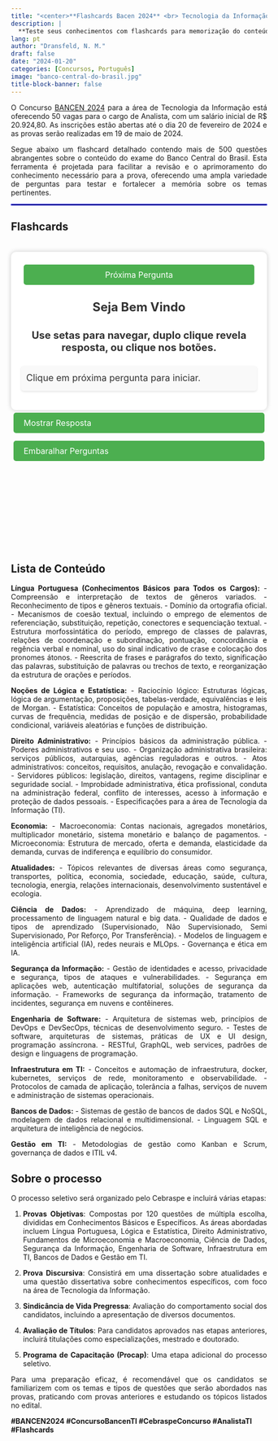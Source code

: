 ```yaml
---
title: "<center>**Flashcards Bacen 2024** <br> Tecnologia da Informação</center>"
description: |
  **Teste seus conhecimentos com flashcards para memorização do conteúdo da prova do BACEN 2024 referente a área da Tecnologia da Informação.**
lang: pt
author: "Dransfeld, N. M."
draft: false
date: "2024-01-20"
categories: [Concursos, Português]
image: "banco-central-do-brasil.jpg"
title-block-banner: false
---
```


::: {style="text-align: justify"}
O Concurso [BANCEN 2024](https://www.bcb.gov.br/acessoinformacao/concursospublicos) para a área de Tecnologia da Informação está oferecendo 50 vagas para o cargo de Analista, com um salário inicial de R\$ 20.924,80. As inscrições estão abertas até o dia 20 de fevereiro de 2024 e as provas serão realizadas em 19 de maio de 2024.

Segue abaixo um flashcard detalhado contendo mais de 500 questões abrangentes sobre o conteúdo do exame do Banco Central do Brasil. Esta ferramenta é projetada para facilitar a revisão e o aprimoramento do conhecimento necessário para a prova, oferecendo uma ampla variedade de perguntas para testar e fortalecer a memória sobre os temas pertinentes.
:::

<hr style="border: 1px solid blue;">

::: panel-tabset
## Flashcards

::: {style="height:600px;"}
```{=HTML}

<!DOCTYPE html>
<html lang="pt-br">
<head>
  <meta charset="UTF-8">
  <meta name="viewport" content="width=device-width, initial-scale=1.0">
  <title>Flash Cards nion</title>
  <style>
    
/* Estilos Padrões (Desktop) */

.spacer {
  height: 20px; /* Ajuste a altura para aumentar ou diminuir o espaço */
}


.FC-buttons-container {
  display: flex;
  flex-direction: column;
}

FC-button {
  padding: 8px 16px; /* Diminuído de 10px 20px para 8px 16px */
  font-size: 10px; /* Diminuído de 16px para 14px */
  background-color: #4CAF50;
  color: #fff;
  border: none;
  border-radius: 5px;
  font-size: 16px;
  cursor: pointer;
  transition: background-color 0.3s ease;
  flex: 1 1 auto; /* Permite que o botão cresça e ocupe espaço igual */
  margin: 5px; /* Espaçamento entre os botões */
}

.big-button {
  font-size: 20px; /* Tamanho maior para botões grandes */
}

.FC-small-button {
  font-size: 16px; /* Tamanho menor para botões pequenos */
}

.FC-card {
  padding: 20px;
  border-radius: 10px;
  box-shadow: 0 0 10px rgba(0,0,0,0.2);
  background-color: #fff;
  text-align: center;
}

.question-style {
  font-size: 24px;
  font-weight: bold;
  color: #333;
}

.answer-style {
  font-size: 18px; /* Tamanho confortável para leitura */
  color: #333; /* Cor mais escura para melhor contraste */
  line-height: 1.6; /* Espaçamento entre as linhas para melhorar a leitura */
  text-align: justify; /* Alinha o texto justificado para um fluxo uniforme */
  padding: 10px; /* Espaço ao redor do texto */
  border-radius: 5px; /* Bordas suavemente arredondadas para o bloco de texto */
  background-color: #f9f9f9; /* Cor de fundo sutil para destacar a área de resposta */
  box-shadow: 0px 2px 4px rgba(0,0,0,0.1); /* Sombra sutil para profundidade */
  margin-top: 20px; /* Mantém uma distância entre a pergunta e a resposta */
}

h1 {
  margin-top: 0;
}

FC-button {
  padding: 10px 20px;
  background-color: #4CAF50;
  color: #fff;
  border: none;
  border-radius: 5px;
  font-size: 16px;
  cursor: pointer;
  transition: background-color 0.3s ease;
}

FC-button:hover {
  background-color: #3e8e41;
}

/* Espaçamento entre botões */
FC-button:not(:last-child) {
    margin-bottom: 10px; /* Ajusta o espaçamento entre os botões */
  }

 /* Estilos para dispositivos móveis (telas menores que 768px) */
@media screen and (max-width: 768px) {
  .FC-container {
        max-width: 96%; /* Faz o container ocupar 100% da largura */
        padding: 10px; /* Ajusta o padding para dispositivos móveis */
  }

  .FC-card {
    padding: 20px;
  }

  .question-style {
    font-size: 20px;
  }

  .answer-style {
    font-size: 18px;
  }

  FC-button {
    padding: 16px 18px;
    font-size: 18px;
  }
}


  </style>
</head>
<body>
  <div class="spacer"></div>
  <div >
 
    <div class="FC-card" id="card">
      <div class="FC-buttons-container">
        <FC-button onclick="nextCard()">Próxima Pergunta</FC-button>
      </div>
      
      <p id="question" class="question-style">Seja Bem Vindo <br> <br> <small>Use setas para navegar, duplo clique revela resposta, ou clique nos botões.</small></p>
      <p id="answer" class="answer-style">Clique em próxima pergunta para iniciar.</p>
    </div>
    <div class="FC-buttons-container">
      <FC-button class="FC-small-button" id="answerButton" onclick="showAnswer()">Mostrar Resposta</FC-button>
      <FC-button class="FC-small-button" onclick="shuffleCards()">Embaralhar Perguntas</FC-button>
    </div>
    
  </div>
  <div class="spacer"></div>

  <script>
  
   var cards = [{question:"O que são gêneros textuais?",answer:"Gêneros textuais são categorias ou formas que os textos assumem em diferentes contextos comunicativos, definidos por suas características linguísticas, estruturais e funcionais."},
     {question:"Qual a diferença entre gênero textual e tipo textual?",answer:"Gênero textual refere-se às diversas formas que os textos podem assumir (como carta, e-mail, notícia), enquanto tipo textual é relacionado à natureza linguística do texto (como narrativo, descritivo, argumentativo)."},
     {question:"O que caracteriza um texto narrativo?",answer:"Um texto narrativo é caracterizado pela presença de uma história com elementos como personagens, enredo, tempo e espaço. Exemplos incluem romances, contos e crônicas."},
     {question:"Como você identifica um texto descritivo?",answer:"Um texto descritivo é marcado pela detalhada descrição de pessoas, objetos, lugares ou sensações, buscando transmitir uma imagem clara ao leitor."},
     {question:"O que é um texto dissertativo-argumentativo?",answer:"Um texto dissertativo-argumentativo é aquele que expõe e defende uma ideia, um ponto de vista, ou um argumento, com o objetivo de convencer o leitor."},
     {question:"Qual a importância do reconhecimento de gêneros textuais em concursos?",answer:"O reconhecimento de gêneros textuais é importante em concursos pois ajuda a compreender a intenção e a estrutura dos textos apresentados, facilitando a interpretação e a resposta às questões."},
     {question:"Como a identificação do gênero textual influencia na interpretação de um texto?",answer:"Identificar o gênero textual ajuda a prever a estrutura e o propósito do texto, orientando a leitura e a interpretação de acordo com as convenções do gênero."},
     {question:"Qual a relevância do contexto na identificação de gêneros textuais?",answer:"O contexto é crucial na identificação de gêneros textuais, pois os elementos como o público-alvo, o meio de circulação e a finalidade influenciam na forma e no conteúdo do texto."},
     {question:"Quais estratégias podem ser usadas para diferenciar gêneros textuais semelhantes?",answer:"Estratégias incluem analisar a estrutura do texto, a linguagem utilizada, o público-alvo, o propósito e o meio de circulação para identificar nuances que diferenciam gêneros textuais semelhantes."},
     {question:"Como a evolução da mídia influencia na emergência de novos gêneros textuais?",answer:"A evolução da mídia, especialmente com a digitalização, influencia na criação de novos gêneros textuais ao introduzir novas formas de comunicação e interação, que demandam adaptações na forma e conteúdo dos textos."},
     {question:"De que maneira o conhecimento sobre gêneros textuais pode auxiliar na escrita?",answer:"O conhecimento sobre gêneros textuais auxilia na escrita ao fornecer modelos estruturais e de linguagem apropriados para diferentes contextos e propósitos comunicativos."},
     {question:"Como o ensino de gêneros textuais contribui para o desenvolvimento de habilidades de leitura e escrita?",answer:"O ensino de gêneros textuais contribui para o desenvolvimento de habilidades de leitura e escrita ao familiarizar os alunos com diferentes estruturas e estilos de texto, melhorando a compreensão e a capacidade de produzir textos eficazes para diversos fins."},
     {question:"O que é coesão textual?",answer:"Coesão textual é o uso de elementos linguísticos que conectam as partes de um texto, tornando-o claro e compreensível. Inclui o uso de pronomes, conjunções, sinônimos, entre outros."},
     {question:"Qual a função dos elementos de referenciação no texto?",answer:"Elementos de referenciação, como pronomes e demonstrativos, são usados para fazer referência a termos ou frases mencionados anteriormente no texto, ajudando a evitar repetições e mantendo a fluidez."},
     {question:"Como os conectores contribuem para a coesão textual?",answer:"Conectores, como conjunções, preposições e advérbios, ligam frases e parágrafos, indicando relações de causa, contraste, tempo, adição etc., e ajudam a guiar o leitor através do texto."},
     {question:"O que são elementos de sequenciação textual?",answer:"Elementos de sequenciação textual são palavras ou frases que ajudam a ordenar as ideias no texto, como numerais, advérbios de tempo e expressões de transição, garantindo uma narrativa lógica e sequencial."},
     {question:"Qual a importância do emprego de tempos e modos verbais na coesão textual?",answer:"Os tempos e modos verbais são cruciais para estabelecer a sequência de eventos e expressar ações, estados e condições, contribuindo para a clareza e a precisão do texto."},
     {question:"Como a substituição lexical pode ser usada para evitar repetições?",answer:"A substituição lexical envolve o uso de sinônimos ou expressões equivalentes para substituir palavras ou frases já utilizadas, evitando repetições desnecessárias e enriquecendo o texto."},
     {question:"De que maneira a coesão textual afeta a compreensibilidade de um texto?",answer:"Uma boa coesão textual garante que as ideias e argumentos no texto sejam apresentados de forma clara e lógica, facilitando a compreensão e a fluidez na leitura."},
     {question:"Qual o papel dos pronomes na coesão textual?",answer:"Os pronomes desempenham um papel crucial na coesão textual ao substituir nomes ou termos anteriormente mencionados, evitando repetições e ajudando a conectar as partes do texto."},
     {question:"Como os diferentes tipos de conectores alteram o sentido das frases?",answer:"Conectores de adição, contraste, causa, consequência, condição, entre outros, alteram o sentido das frases ao estabelecerem diferentes tipos de relações lógicas entre elas, afetando a interpretação do leitor."},
     {question:"Quais são as implicações de usar incorretamente os tempos verbais?",answer:"uso incorreto de tempos verbais pode levar a ambiguidades e confusões, distorcendo o sentido do texto e a sequência cronológica dos eventos ou ações descritas."},
     {question:"Como a coesão textual contribui para a coerência de um texto?",answer:"Enquanto a coesão se refere à ligação formal entre as partes do texto, a coerência relaciona-se ao sentido lógico e à compreensão global. A coesão textual, portanto, é um meio para alcançar a coerência, ajudando a construir um texto significativo e compreensível."},
     {question:"De que maneira a análise de textos literários difere da análise de textos não literários em termos de coesão?",answer:"Em textos literários, a coesão pode ser utilizada de maneira mais artística e menos convencional, enquanto em textos não literários, geralmente segue padrões mais claros e diretos para garantir a precisão e a facilidade de compreensão."},
     {question:"O que é administração pública?",answer:"Administração pública é o conjunto de órgãos, serviços e agentes do Estado que têm como objetivo a gestão dos interesses da sociedade, executando políticas públicas e prestando serviços à população."},
     {question:"Quais são os princípios básicos da administração pública?",answer:"Os princípios básicos da administração pública no Brasil são legalidade, impessoalidade, moralidade, publicidade e eficiência (LIMPE), conforme estabelecido pela Constituição Federal."},
     {question:"O que diferencia a administração direta da indireta?",answer:"Na administração direta, os serviços são prestados por órgãos que fazem parte da estrutura administrativa do governo central, sem personalidade jurídica própria. Na administração indireta, as atividades são realizadas por entidades com personalidade jurídica própria, como autarquias, fundações públicas, empresas públicas e sociedades de economia mista."},
     {question:"O que são autarquias na administração pública?",answer:"Autarquias são entidades administrativas autônomas, criadas por lei, com personalidade jurídica de direito público, patrimônio próprio e atribuições específicas, geralmente relacionadas a serviços de regulamentação e fiscalização."},
     {question:"Qual a função das empresas públicas na administração indireta?",answer:"As empresas públicas são entidades dotadas de personalidade jurídica de direito privado, criadas por lei para a exploração de atividade econômica ou prestação de serviços públicos, com capital exclusivamente público."},
     {question:"Como a eficiência é aplicada na administração pública?",answer:"A eficiência na administração pública refere-se à busca pela melhor utilização dos recursos públicos, otimizando processos e resultados, e atendendo às necessidades da população de forma ágil e eficaz"},
     {question:"Qual o papel das sociedades de economia mista?",answer:"As sociedades de economia mista são entidades com capital misto (público e privado) que realizam atividades econômicas ou prestam serviços públicos, operando sob as regras do direito privado, mas com objetivos alinhados às políticas governamentais."},
     {question:"Como a moralidade impacta a gestão na administração pública?",answer:"A moralidade na administração pública exige que os atos e procedimentos sejam realizados com ética, honestidade e integridade, garantindo a confiança pública e prevenindo a corrupção e o abuso de poder."},
     {question:"Qual a importância da publicidade na administração pública?",answer:"A publicidade é fundamental na administração pública para assegurar a transparência dos atos governamentais, permitindo o controle e a fiscalização por parte da população e de órgãos competentes."},
     {question:"Como as fundações públicas se enquadram na administração pública?",answer:"As fundações públicas são entidades com personalidade jurídica de direito público ou privado, criadas para realizar atividades não lucrativas de interesse público, como educação, cultura e pesquisa."},
     {question:"De que maneira a impessoalidade é observada na administração pública?",answer:"A impessoalidade na administração pública assegura que os atos e decisões sejam tomados com base em critérios objetivos e legais, sem favoritismos ou discriminações, garantindo igualdade de tratamento aos cidadãos."},
     {question:"Qual o impacto da legalidade na administração pública?",answer:"A legalidade garante que todas as ações da administração pública estejam em conformidade com as leis. É um princípio que restringe o poder estatal e protege o cidadão de ações arbitrárias do governo. ​"},
     {question:"O que é organização administrativa brasileira?",answer:"A organização administrativa brasileira refere-se à estruturação do Estado e suas entidades para o cumprimento de suas funções, incluindo a administração direta e indireta, autarquias, fundações públicas, empresas públicas, entre outras."},
     {question:"Qual o conceito de serviços públicos?",answer:"Serviços públicos são todas as atividades realizadas pelo Estado ou por seus delegados, sob regime de direito público, com o objetivo de satisfazer necessidades essenciais ou secundárias da coletividade."},
     {question:"Quais são os princípios básicos dos serviços públicos?",answer:"Os princípios básicos dos serviços públicos incluem a continuidade, a eficiência, a segurança, a atualidade, a generalidade, a cortesia na sua prestação e a modicidade das tarifas."},
     {question:"O que são autarquias e qual sua função?",answer:"Autarquias são entidades autônomas criadas por lei específica, com patrimônio próprio e capacidade administrativa, destinadas a realizar atividades típicas da Administração Pública."},
     {question:"O que são agências reguladoras e qual seu papel?",answer:"Agências reguladoras são autarquias de regime especial, criadas para regular e fiscalizar atividades de interesse público, especialmente em setores econômicos relevantes e estratégicos."},
     {question:"Como as agências executivas diferem de outras entidades da Administração Indireta?",answer:"As agências executivas são autarquias ou fundações que, por iniciativa própria e mediante contrato com o Ministério supervisor, adquirem uma qualificação especial visando à melhoria da eficiência e redução de custos."},
     {question:"O que são fundações públicas e como são classificadas?",answer:"Fundações públicas são entidades dotadas de personalidade jurídica de direito público ou privado, criadas em virtude de autorização legislativa, para o desenvolvimento de atividades que não exijam execução por órgãos ou entidades de direito público."},
     {question:"Qual a característica principal das empresas públicas?",answer:"Empresas públicas são entidades com personalidade jurídica de direito privado, criadas por lei para a exploração de atividade econômica, sob a forma de sociedade anônima, cujas ações com direito a voto pertençam majoritariamente ao Estado."},
     {question:"Como as sociedades de economia mista se diferenciam das empresas públicas?",answer:"As sociedades de economia mista são entidades de direito privado, criadas por lei, onde o Estado tem a maioria do capital votante, mas há participação do capital privado. Diferem das empresas públicas, que são integralmente de capital público."},
     {question:"Qual a importância das agências reguladoras no controle de serviços públicos?",answer:"As agências reguladoras têm papel fundamental no controle, regulação e fiscalização de serviços públicos e atividades econômicas, garantindo a qualidade dos serviços, protegendo os interesses dos consumidores e incentivando a competição."},
     {question:"De que maneira a autonomia das autarquias impacta na administração pública?",answer:"A autonomia das autarquias permite que elas operem com certa independência, focando em suas áreas específicas de atuação, o que pode resultar em maior eficiência e especialização no cumprimento de suas funções."},
     {question:"Como a atuação das empresas públicas e sociedades de economia mista se alinha aos interesses do Estado?",answer:"Empresas públicas e sociedades de economia mista alinham-se aos interesses do Estado ao executarem atividades econômicas ou serviços de interesse público, combinando a eficiência empresarial com objetivos sociais e estratégicos definidos pelo governo. ​"},
     {question:"O que é improbidade administrativa?",answer:"Improbidade administrativa é a conduta ilegal ou desonesta praticada por agentes públicos ou terceiros que interagem com a administração pública, resultando em prejuízo ao erário, enriquecimento ilícito ou violação dos princípios administrativos."},
     {question:"Quais são os tipos principais de improbidade administrativa?",answer:"Os tipos principais incluem enriquecimento ilícito, prejuízo ao erário e violação dos princípios da administração pública."},
     {question:"Como a lei pune os atos de improbidade administrativa?",answer:"A Lei de Improbidade Administrativa prevê punições que incluem perda da função pública, suspensão dos direitos políticos, multa civil, e proibição de contratar com o poder público ou receber benefícios fiscais."},
     {question:"O que caracteriza um ato de enriquecimento ilícito na administração pública?",answer:"Caracteriza-se pela obtenção de vantagens patrimoniais indevidas por parte do agente público ou terceiros, em razão do exercício de cargo, mandato, função, emprego ou atividade nas entidades públicas."},
     {question:"Qual a diferença entre improbidade administrativa e corrupção?",answer:"Enquanto a corrupção envolve necessariamente a oferta ou recebimento de vantagem indevida, a improbidade administrativa é um conceito mais amplo, incluindo também atos que causam prejuízo ao erário ou violam princípios administrativos, independentemente de recebimento de vantagem."},
     {question:"Quais são as consequências sociais da improbidade administrativa?",answer:"As consequências sociais incluem a perda de confiança na administração pública, desperdício de recursos públicos, desigualdade na distribuição de serviços públicos e impacto negativo no desenvolvimento social e econômico."},
     {question:"Quais medidas preventivas podem ser adotadas contra a improbidade administrativa?",answer:"Medidas preventivas incluem a implementação de sistemas de controle interno, treinamento e conscientização de servidores, adoção de códigos de ética, e a promoção de uma cultura de integridade e responsabilidade."},
     {question:"Como se dá a responsabilização de terceiros envolvidos em atos de improbidade administrativa?",answer:"Terceiros que se beneficiam ou contribuem para atos de improbidade podem ser responsabilizados juntamente com os agentes públicos, enfrentando as mesmas penalidades legais, como multas e proibições."},
     {question:"O que é o Código de Conduta da Alta Administração Federal?",answer:"O Código de Conduta da Alta Administração Federal é um conjunto de normas éticas e de comportamento que deve ser seguido pelos altos funcionários do governo, visando garantir a integridade e a transparência na administração pública."},
     {question:"Qual a finalidade do Código de Conduta da Alta Administração Federal?",answer:"A finalidade é orientar a conduta dos altos administradores públicos, promovendo a ética, a integridade e a legalidade no exercício de suas funções."},
     {question:"Quem deve seguir o Código de Conduta da Alta Administração Federal?",answer:"O Código de Conduta deve ser seguido por altos funcionários do governo, incluindo ministros, secretários-executivos, presidentes de autarquias, fundações, empresas públicas e sociedades de economia mista."},
     {question:"Como o Código de Conduta da Alta Administração Federal trata conflitos de interesse?",answer:"O Código estabelece diretrizes para evitar conflitos de interesse, exigindo que os administradores públicos não participem de decisões ou atividades que possam beneficiar interesses pessoais ou de terceiros relacionados."},
     {question:"Que tipos de atividades são consideradas incompatíveis com o Código de Conduta?",answer:"Atividades incompatíveis incluem o uso de informações privilegiadas para benefício próprio, a participação em empresas que possam ter conflitos de interesse com a administração pública, entre outras."},
     {question:"Qual é o processo para lidar com violações do Código de Conduta?",answer:"Em caso de violações, geralmente há um processo de investigação e, se a violação for confirmada, podem ser aplicadas sanções, que variam desde advertências até a exoneração do cargo."},
     {question:"Como o Código de Conduta promove a transparência na administração pública?",answer:"O Código promove a transparência ao exigir que os administradores públicos declarem seus bens e rendas, e ao estabelecer normas claras sobre a conduta ética e profissional, tornando suas ações mais abertas ao escrutínio público."},
     {question:"O Código de Conduta prevê alguma forma de monitoramento ou auditoria?",answer:"Sim, o Código geralmente prevê algum tipo de monitoramento ou auditoria, seja por órgãos internos ou externos, para assegurar o cumprimento de suas diretrizes."},
     {question:"Qual o objetivo principal do Código de Conduta da Alta Administração Federal?",answer:"Estabelecer regras éticas de conduta para autoridades da alta Administração Pública Federal, visando a integridade e transparência do processo decisório governamental."},
     {question:"A quem se aplicam as normas deste Código de conduta da alta administração?",answer:"Aplicam-se a Ministros e Secretários de Estado, titulares de cargos de natureza especial, secretários-executivos, secretários ou autoridades equivalentes de alto nível, e presidentes e diretores de agências nacionais, autarquias, fundações públicas, empresas públicas e sociedades de economia mista."},
     {question:"Quais são os padrões éticos exigidos das autoridades públicas?",answer:"Integridade, moralidade, clareza de posições e decoro, tanto em atividades públicas quanto privadas, para prevenir conflitos de interesse."},
     {question:"Qual é a obrigação das autoridades públicas em relação à declaração de bens?",answer:"Devem enviar à Comissão de Ética Pública informações sobre sua situação patrimonial que possa gerar conflito de interesses, dentro de dez dias após a posse."},
     {question:"Como devem ser tratadas as alterações significativas no patrimônio das autoridades?",answer:"Devem ser imediatamente comunicadas à Comissão de Ética Pública, especialmente se envolverem gestão patrimonial que possa ser afetada por decisões governamentais."},
     {question:"É permitido às autoridades públicas manter participações em empresas?",answer:"Sim, mas se a participação for superior a cinco por cento em certos tipos de empresas, isso deve ser tornado público."},
     {question:"A autoridade pública pode receber remuneração ou favores de fontes privadas?",answer:"Não, exceto participações em eventos como seminários ou congressos, com transparência sobre remunerações e despesas de viagem."},
     {question:"Quais são as restrições sobre a aceitação de presentes pelas autoridades públicas?",answer:"Não podem aceitar presentes, exceto de autoridades estrangeiras em casos protocolares ou brindes sem valor comercial ou de valor inferior a R$ 100."},
     {question:"O que deve fazer uma autoridade pública em caso de conflito de interesses?",answer:"Deve esclarecer a existência de eventual conflito de interesses e comunicar qualquer fato impeditivo de sua participação em decisões coletivas."},
     {question:"Como devem agir as autoridades públicas após deixar o cargo em relação a negócios ou trabalhos futuros?",answer:"Não podem atuar em benefício ou nome de entidades em processos do qual tenham participado, nem prestar consultoria valendo-se de informações privilegiadas obtidas no cargo."},
     {question:"Quais são as sanções para a violação das normas estipuladas neste Código?",answer:"Advertência para autoridades no exercício do cargo e censura ética para aquelas que já deixaram o cargo."},
     {question:"Como é tratada a apuração de atos em desrespeito ao Código?",answer:"A Comissão de Ética Pública instaura o processo, permitindo a defesa da autoridade pública e, se procedente a denúncia, aplica as penalidades adequadas."},
     {question:"O que são contas do sistema monetário?",answer:"Contas do sistema monetário são registros que detalham os fluxos monetários e financeiros de uma economia, incluindo a oferta de moeda, o crédito disponível e as dívidas."},
     {question:"Quais são os componentes principais das contas do sistema monetário?",answer:"Os componentes principais incluem a base monetária, os agregados monetários (como M1, M2, M3), e outras variáveis como crédito total, reservas bancárias e passivos."},
     {question:"Como a oferta de moeda é medida e classificada nas contas do sistema monetário?",answer:"A oferta de moeda é medida pelos agregados monetários: M1 (moeda em circulação mais depósitos à vista), M2 (M1 mais depósitos de poupança e títulos), e M3 (M2 mais depósitos a prazo e outros ativos líquidos)."},
     {question:"Qual é a diferença entre M1, M2 e M3?",answer:"M1 representa a forma mais líquida de dinheiro, M2 inclui M1 mais formas de dinheiro com menor liquidez, e M3 é ainda mais abrangente, incluindo grandes depósitos a prazo e outros ativos."},
     {question:"Como as contas do sistema monetário são utilizadas pelos bancos centrais?",answer:"Os bancos centrais usam as contas do sistema monetário para formular e implementar políticas monetárias, controlar a inflação, e garantir a estabilidade financeira."},
     {question:"O que é a base monetária e qual é sua importância?",answer:"A base monetária é a soma do dinheiro em circulação e das reservas bancárias. Ela é importante porque representa a quantidade de dinheiro que o banco central injetou na economia."},
     {question:"Como o multiplicador monetário se relaciona com as contas do sistema monetário?",answer:"O multiplicador monetário descreve como a base monetária afeta os agregados monetários maiores (M1, M2, M3), mostrando a relação entre o dinheiro base e a oferta total de dinheiro."},
     {question:"Qual é o impacto das reservas bancárias nas contas do sistema monetário?",answer:"As reservas bancárias, que são depósitos que os bancos mantêm no banco central, influenciam a capacidade dos bancos de conceder créditos e, portanto, afetam a oferta monetária e a atividade econômica."},
     {question:"Como as contas do sistema monetário são afetadas pela política fiscal?",answer:"A política fiscal, através de gastos do governo e arrecadação de impostos, pode afetar a demanda agregada, o que, por sua vez, pode influenciar a oferta de moeda e as decisões de política monetária."},
     {question:"Quais são os desafios na gestão das contas do sistema monetário?",answer:"Os desafios incluem equilibrar a oferta de moeda com as metas de inflação, responder a choques econômicos, e manter a estabilidade financeira em face de mudanças no mercado."},
     {question:"Como as contas do sistema monetário interagem com os mercados financeiros?",answer:"As contas do sistema monetário afetam os mercados financeiros por meio das taxas de juros, disponibilidade de crédito e expectativas de inflação, influenciando investimentos e decisões de consumo."},
     {question:"Qual é o papel das contas do sistema monetário na prevenção de crises financeiras?",answer:"As contas do sistema monetário ajudam a monitorar e gerenciar riscos sistêmicos, permitindo que os bancos centrais e reguladores financeiros tomem medidas preventivas contra instabilidades e crises."},
     {question:"O que é a estrutura de mercado em economia?",answer:"Estrutura de mercado refere-se à organização e características de um mercado, incluindo o número e tamanho dos produtores, o tipo de produto, o grau de competição e o poder de mercado."},
     {question:"Quais são as principais formas de organização da atividade econômica?",answer:"As principais formas incluem economia de mercado (capitalismo), economia planejada (socialismo) e economias mistas, que combinam elementos de ambas."},
     {question:"Como o papel dos preços se manifesta em uma economia de mercado?",answer:"Em uma economia de mercado, os preços servem como sinais para alocação de recursos, indicando a oferta e demanda de bens e serviços, e ajudando a coordenar decisões de produção e consumo."},
     {question:"O que é custo de oportunidade e por que é importante na economia?",answer:"Custo de oportunidade é o valor da melhor alternativa perdida ao se tomar uma decisão. É crucial na análise econômica porque ajuda a entender as implicações de escolhas e a alocação de recursos escassos."},
     {question:"O que são fronteiras das possibilidades de produção?",answer:"A fronteira das possibilidades de produção é um modelo gráfico que mostra as combinações máximas de diferentes bens que uma economia pode produzir, dada a quantidade de recursos disponíveis e a tecnologia."},
     {question:"Como a concorrência perfeita é caracterizada em uma estrutura de mercado?",answer:"A concorrência perfeita é caracterizada por muitos pequenos vendedores e compradores, produtos homogêneos, livre entrada e saída do mercado e acesso perfeito à informação."},
     {question:"O que diferencia o monopólio de outras estruturas de mercado?",answer:"No monopólio, existe apenas um único vendedor no mercado, sem substitutos próximos, permitindo que o monopolista controle os preços e a quantidade de bens ou serviços."},
     {question:"Como o oligopólio funciona em termos de estrutura de mercado?",answer:"Em um oligopólio, poucas empresas dominam o mercado. Estas empresas podem influenciar os preços e as condições do mercado, mas também devem considerar as ações de seus poucos concorrentes."},
     {question:"Qual é a importância da elasticidade-preço da demanda na estrutura de mercado?",answer:"A elasticidade-preço da demanda mede como a quantidade demandada de um bem ou serviço muda em resposta a mudanças em seu preço. É importante para entender como os consumidores reagem a mudanças de preços em diferentes mercados."},
     {question:"Como as falhas de mercado afetam a eficiência econômica?",answer:"Falhas de mercado ocorrem quando os mercados não alocam recursos de maneira eficiente, levando a resultados subótimos, como externalidades, bens públicos e informação assimétrica."},
     {question:"O que são barreiras à entrada e como elas afetam a estrutura de mercado?",answer:"Barreiras à entrada são obstáculos que impedem ou dificultam a entrada de novas empresas em um mercado, afetando a concorrência e a dinâmica do mercado."},
     {question:"Como os governos podem intervir em diferentes estruturas de mercado?",answer:"Os governos podem intervir através de regulamentações, políticas antitruste, subsídios, impostos e fornecimento de bens públicos, buscando corrigir falhas de mercado e promover a equidade e eficiência econômica."},
     {question:"O que são Grandes Modelos de Linguagem (LLM)?",answer:"Grandes Modelos de Linguagem (LLM, do inglês 'Large Language Models') são sistemas de inteligência artificial baseados em aprendizado de máquina, projetados para entender, interpretar e gerar linguagem humana de maneira natural e coerente."},
     {question:"O que é IA generativa?",answer:"IA generativa refere-se a sistemas de inteligência artificial que podem criar conteúdo original, como texto, imagens ou música, aprendendo a partir de grandes volumes de dados existentes."},
     {question:"Como os LLMs são treinados?",answer:"Os LLMs são treinados usando técnicas de aprendizado profundo, em especial redes neurais, alimentados por grandes conjuntos de dados textuais para aprender padrões, estruturas linguísticas e variações da linguagem."},
     {question:"Qual a aplicação prática dos LLMs?",answer:"Os LLMs têm aplicações variadas, como assistentes virtuais, tradução automática, geração de conteúdo, sumarização de textos, resposta a perguntas, entre outros."},
     {question:"Quais são os desafios associados ao desenvolvimento de LLMs?",answer:"Os desafios incluem lidar com viés nos dados de treinamento, garantir a precisão e relevância das respostas, entender contextos complexos e gerenciar as demandas computacionais para treinamento e operação dos modelos."},
     {question:"Como os LLMs lidam com diferentes idiomas?",answer:"Alguns LLMs são treinados em múltiplos idiomas, permitindo que entendam e gerem texto em diversas línguas. Isso é alcançado através do treinamento com grandes conjuntos de dados multilíngues."},
     {question:"Qual o impacto da IA generativa na criatividade humana?",answer:"A IA generativa pode ser vista como uma ferramenta que amplia a criatividade humana, ajudando a gerar ideias e conceitos inovadores. No entanto, também levanta questões sobre originalidade e direitos autorais."},
     {question:"Como a ética é abordada no desenvolvimento de LLMs?",answer:"A ética no desenvolvimento de LLMs envolve garantir que os modelos não perpetuem preconceitos, respeitem a privacidade e não sejam usados para propósitos prejudiciais. Isso exige uma abordagem cuidadosa na seleção de dados e no design dos algoritmos."},
     {question:"Quais são as técnicas de aprendizado de máquina utilizadas nos LLMs?",answer:"As técnicas incluem redes neurais profundas, especialmente modelos de atenção como o Transformer, que permitem aos LLMs focar em partes relevantes do texto durante o treinamento e a geração de respostas."},
     {question:"Como os LLMs lidam com informações factualmente incorretas ou enganosas?",answer:"LLMs podem, ocasionalmente, gerar informações incorretas ou enganosas, devido a limitações no entendimento do contexto ou viés nos dados de treinamento. É importante verificar a veracidade das informações e continuar aprimorando os modelos."},
     {question:"Qual é o futuro dos LLMs na IA?",answer:"O futuro dos LLMs inclui melhorias na precisão, na capacidade de compreensão contextual e na interação multimodal. Eles também estão se tornando mais eficientes e acessíveis para uma gama mais ampla de aplicações."},
     {question:"Como os LLMs podem ser integrados a outras tecnologias de IA?",answer:"Os LLMs podem ser integrados a outras tecnologias de IA, como sistemas de visão computacional ou análise de dados, para criar soluções mais abrangentes e sofisticadas em áreas como automação de escritórios, assistência médica e educação. ​"},
     {question:"O que é a segurança em nuvens?",answer:"Segurança em nuvens é um conjunto de políticas, tecnologias, aplicações e controles utilizados para proteger dados, aplicações e a infraestrutura associada à computação em nuvem."},
     {question:"Quais são os tipos principais de serviços de nuvem e como eles impactam a segurança?",answer:"Os principais tipos são Infraestrutura como Serviço (IaaS), Plataforma como Serviço (PaaS) e Software como Serviço (SaaS). Cada um apresenta diferentes níveis de controle para o usuário, impactando as estratégias e ferramentas de segurança apropriadas."},
     {question:"O que são contêineres em computação e como eles se relacionam com a segurança em nuvens?",answer:"Contêineres são unidades de software que contêm todo o código, configurações e dependências necessárias para rodar uma aplicação. Eles oferecem isolamento e portabilidade, o que é crucial para a segurança em ambientes de nuvem."},
     {question:"Como a criptografia é utilizada na segurança de dados na nuvem?<br><br>",answer:"A criptografia é usada para proteger dados em trânsito e em repouso, assegurando que apenas usuários autorizados possam acessar e interpretar esses dados."},
     {question:"Quais são as principais vulnerabilidades associadas ao uso de contêineres?",answer:"As principais vulnerabilidades incluem configurações inseguras, uso de imagens de contêineres não confiáveis, falhas na segregação de contêineres e problemas de gerenciamento de segredos."},
     {question:"Como funciona o gerenciamento de identidade e acesso na nuvem?",answer:"O gerenciamento de identidade e acesso envolve a identificação de usuários e o controle de seu acesso a recursos na nuvem com base em suas permissões."},
     {question:"O que é uma API de nuvem e qual é o seu papel na segurança em nuvens?",answer:"Uma API de nuvem é uma interface que permite a interação programática com serviços de nuvem. Ela desempenha um papel crítico na segurança, pois deve ser protegida contra acessos não autorizados e ataques."},
     {question:"Quais são as melhores práticas para garantir a segurança em ambientes de nuvem multi-tenant?",answer:"As melhores práticas incluem a implementação de controles rigorosos de acesso, criptografia de dados, segmentação de rede e monitoramento contínuo de segurança."},
     {question:"Como as ferramentas de detecção e resposta a incidentes funcionam na nuvem?",answer:"Essas ferramentas monitoram os ambientes de nuvem em busca de atividades suspeitas ou maliciosas, alertando os administradores e respondendo automaticamente a incidentes de segurança."},
     {question:"O que são acordos de nível de serviço (SLAs) e como eles afetam a segurança em nuvens?",answer:"SLAs são contratos que estabelecem os padrões de desempenho e disponibilidade dos serviços de nuvem. Eles podem incluir compromissos relacionados à segurança, como tempo de resposta a incidentes e protocolos de backup."},
     {question:"Como a computação sem servidor afeta a segurança em nuvens?",answer:"A computação sem servidor, onde o provedor de nuvem gerencia a infraestrutura, apresenta desafios únicos de segurança, como a responsabilidade compartilhada pela segurança entre o provedor e o usuário."},
     {question:"Quais são as considerações legais e de conformidade relacionadas à segurança em nuvens?",answer:"As considerações incluem a adesão a regulamentos de proteção de dados, como o GDPR, e a necessidade de garantir que os provedores de nuvem cumpram as leis e normas relevantes."},
     {question:"Como os controles de segurança de rede são aplicados em ambientes de nuvem?",answer:"Os controles de segurança de rede em ambientes de nuvem incluem firewalls, gateways de VPN, sistemas de detecção e prevenção de intrusões, e outras ferramentas para monitorar e proteger o tráfego de rede."},
     {question:"Como a conformidade regulatória afeta a segurança em nuvem?",answer:"A conformidade regulatória afeta a segurança em nuvem exigindo que as organizações sigam padrões específicos para proteção de dados, o que pode incluir requisitos de localização de dados, controle de acesso e auditorias."},
     {question:"O que é um ataque cibernético?",answer:"Um ataque cibernético é uma tentativa de explorar vulnerabilidades em sistemas de computadores, redes ou dispositivos para ganhar acesso não autorizado, roubar, alterar ou destruir informações."},
     {question:"O que são vulnerabilidades em segurança da informação?",answer:"Vulnerabilidades são falhas ou fraquezas em sistemas de computadores que podem ser exploradas por atacantes para comprometer a segurança do sistema."},
     {question:"O que é um ataque de phishing?",answer:"Phishing é um tipo de ataque onde o atacante se passa por uma entidade confiável em uma comunicação eletrônica para enganar as vítimas a fornecerem informações sensíveis, como senhas e detalhes de cartão de crédito."},
     {question:"Como funciona um ataque de injeção SQL?",answer:"Um ataque de injeção SQL ocorre quando um invasor insere um código SQL malicioso em uma entrada de dados, explorando vulnerabilidades em aplicativos que usam bancos de dados SQL, para acessar ou manipular dados."},
     {question:"O que é um ataque DDoS?",answer:"Um ataque de negação de serviço distribuído (DDoS) visa sobrecarregar um sistema ou rede com um fluxo excessivo de tráfego de internet, causando lentidão ou indisponibilidade do serviço."},
     {question:"Qual a diferença entre um vírus e um worm?",answer:"Um vírus é um tipo de malware que precisa de um programa hospedeiro para se espalhar, enquanto um worm é um malware autônomo que se propaga através de redes sem a necessidade de um hospedeiro."},
     {question:"Como um ataque de man-in-the-middle é realizado?",answer:"Em um ataque man-in-the-middle, um invasor intercepta a comunicação entre duas partes, podendo ler, modificar e redirecionar os dados sem o conhecimento das partes envolvidas."},
     {question:"O que são ataques de ransomware?",answer:"Ransomware é um tipo de malware que criptografa os arquivos da vítima, exigindo um resgate para restaurar o acesso. Os ataques de ransomware podem bloquear o acesso a dados importantes, causando grandes prejuízos."},
     {question:"O que é um ataque de engenharia social?",answer:"Engenharia social é uma técnica de manipulação psicológica usada para enganar usuários e obter acesso confidencial. Envolve enganar as pessoas para que revelem informações sensíveis ou realizem ações que comprometam a segurança."},
     {question:"Como funcionam os ataques de cross-site scripting (XSS)?",answer:"XSS é um ataque que explora vulnerabilidades em aplicativos web, permitindo que o atacante injete scripts maliciosos em páginas vistas por outros usuários. Esses scripts podem acessar informações confidenciais ou manipular a experiência do usuário."},
     {question:"O que é uma exploração de dia zero e por que é perigosa?",answer:"Uma exploração de dia zero é um ataque que tira proveito de uma vulnerabilidade de segurança desconhecida ou não corrigida em software. É perigosa porque não existe defesa conhecida ou patch disponível no momento do ataque."},
     {question:"Qual é a importância de testes de penetração na identificação de vulnerabilidades?",answer:"Testes de penetração são importantes para identificar e corrigir vulnerabilidades de segurança em sistemas e redes. Eles simulam ataques para avaliar a robustez das defesas e identificar pontos fracos que precisam ser fortalecidos. ​"},
     {question:"O que são frameworks de segurança da informação?",answer:"Frameworks de segurança da informação são conjuntos de padrões, práticas e diretrizes projetadas para ajudar organizações a gerenciar riscos de segurança cibernética e proteger informações."},
     {question:"O que é o MITRE ATT&CK e qual seu objetivo?",answer:"O MITRE ATT&CK é um framework globalmente acessível de conhecimento que descreve as táticas e técnicas usadas por invasores cibernéticos. Seu objetivo é oferecer uma base para desenvolver estratégias de defesa cibernética específicas e eficientes."},
     {question:"Como os CIS Controls ajudam na segurança da informação?",answer:"Os CIS Controls são um conjunto de práticas recomendadas para a defesa cibernética, que ajudam organizações a prevenir, detectar e mitigar ameaças comuns e avançadas."},
     {question:"Qual é a função do NIST CyberSecurity Framework?",answer:"O NIST CyberSecurity Framework fornece um conjunto de diretrizes e melhores práticas para ajudar organizações a gerenciar e reduzir riscos de segurança cibernética."},
     {question:"Como o MITRE ATT&CK pode ser aplicado em uma organização?",answer:"O MITRE ATT&CK pode ser aplicado para avaliar e melhorar sistemas de detecção, implementar defesas mais robustas e realizar simulações de ataques para testar a eficácia das medidas de segurança."},
     {question:"De que forma os CIS Controls diferem de outros frameworks de segurança?",answer:"Os CIS Controls são focados em ações práticas e diretas que podem ser implementadas para melhorar a segurança, tornando-os acessíveis e aplicáveis a uma ampla gama de organizações."},
     {question:"O que são as categorias e subcategorias do NIST CyberSecurity Framework?",answer:"As categorias do NIST CSF são Identificar, Proteger, Detectar, Responder e Recuperar. Cada categoria tem subcategorias que fornecem orientações específicas para implementar controles e medidas de segurança."},
     {question:"Como o MITRE ATT&CK ajuda na compreensão de ataques cibernéticos avançados?",answer:"O MITRE ATT&CK detalha as técnicas, táticas e procedimentos (TTPs) usados em ataques cibernéticos avançados, permitindo que os defensores entendam melhor e se preparem contra essas ameaças."},
     {question:"Quais são os principais benefícios de implementar os CIS Controls?",answer:"Os principais benefícios incluem a redução de vulnerabilidades, melhoria na postura de segurança, e a criação de uma base sólida para a defesa contra uma variedade de ameaças cibernéticas."},
     {question:"Como o NIST CSF se integra com outras normas de segurança cibernética?",answer:"O NIST CSF é projetado para ser compatível com outras normas e práticas de segurança, como ISO 27001 e COBIT, permitindo que as organizações alinhem várias diretrizes de segurança de forma eficiente."},
     {question:"Quais desafios podem surgir na implementação do MITRE ATT&CK em uma organização?",answer:"Desafios podem incluir a necessidade de conhecimento técnico especializado, recursos para análise e implementação das informações do framework, e integração com as estratégias de segurança existentes."},
     {question:"Como os CIS Controls e o NIST CSF se complementam?",answer:"Enquanto os CIS Controls oferecem ações específicas e práticas para melhorar a segurança, o NIST CSF fornece um modelo mais abrangente para gerenciamento de riscos, permitindo que as organizações utilizem ambos de maneira complementar."},
     {question:"O que é o protocolo HTTP?",answer:"HTTP (Hypertext Transfer Protocol) é um protocolo de comunicação utilizado para transferir informações na web, principalmente páginas web e seus componentes."},
     {question:"Como o HTTP/2 melhora a performance em comparação com o HTTP?",answer:"HTTP/2 introduz melhorias como multiplexação (várias requisições em uma única conexão TCP), compressão de cabeçalhos e priorização de requisições, melhorando a eficiência e a velocidade das comunicações web."},
     {question:"O que é gRPC e em que cenários é utilizado?",answer:"gRPC é um framework de chamada de procedimento remoto de alto desempenho que suporta comunicação entre serviços. É comumente usado em sistemas distribuídos, microserviços e APIs de alto desempenho."},
     {question:"Como os WebSockets facilitam a comunicação em tempo real?",answer:"WebSockets permitem uma comunicação bidirecional e em tempo real entre o cliente e o servidor, estabelecendo um canal persistente que é mais eficiente do que as requisições HTTP tradicionais."},
     {question:"Qual é o propósito do TLS em sistemas web?",answer:"TLS (Transport Layer Security) é um protocolo de segurança usado para criptografar a comunicação na internet, protegendo dados sensíveis e garantindo a segurança das transações online."},
     {question:"Qual é a função dos servidores proxy em uma arquitetura web?",answer:"Servidores proxy atuam como intermediários entre usuários e servidores web, podendo fornecer funcionalidades como balanceamento de carga, cache de conteúdo, filtragem de solicitações e aumento da segurança."},
     {question:"Como o cache melhora o desempenho de sistemas web?",answer:"O cache armazena cópias locais de recursos frequentemente acessados, reduzindo a latência, diminuindo a carga nos servidores e melhorando a experiência do usuário."},
     {question:"Qual é a importância do DNS em sistemas web?",answer:"DNS (Domain Name System) traduz nomes de domínio fáceis de lembrar em endereços IP, facilitando a localização de sites e serviços na internet."},
     {question:"Como o balanceamento de carga é implementado em sistemas web?",answer:"O balanceamento de carga é implementado por meio de hardware ou software que distribui o tráfego de rede entre vários servidores, evitando sobrecargas e maximizando a disponibilidade e a eficiência."},
     {question:"Quais são as estratégias para a tolerância a falhas em sistemas web?",answer:"Estratégias incluem redundância de sistemas e dados, failover automático, sistemas de backup e recuperação, e design resiliente que permite a continuidade das operações em caso de falhas."},
     {question:"Como a escalabilidade é alcançada em sistemas web?",answer:"A escalabilidade é alcançada por meio da capacidade de aumentar ou diminuir recursos, como servidores e largura de banda, conforme necessário, e pelo uso de arquiteturas distribuídas que permitem o crescimento eficiente."},
     {question:"Quais são os desafios na implementação de HTTPS em comparação com HTTP?",answer:"Desafios na implementação de HTTPS incluem a necessidade de certificados SSL/TLS, potencial aumento na latência devido à criptografia e descriptografia dos dados, e a complexidade na configuração e manutenção da segurança. ​​<br><br><br><br>"},
     {question:"O que significa GoF em padrões de design de software?",answer:"GoF significa 'Gang of Four', que se refere aos quatro autores do livro 'Design Patterns: Elements of Reusable Object-Oriented Software'. Eles introduziram vários padrões de design de software que são amplamente utilizados na programação orientada a objetos."},
     {question:"O que são padrões GRASP?",answer:"GRASP significa 'General Responsibility Assignment Software Patterns'. São um conjunto de princípios ou padrões usados no design orientado a objetos para atribuir responsabilidades às classes e objetos."},
     {question:"Qual é a importância dos padrões de design GoF?",answer:"Os padrões de design GoF são importantes porque fornecem soluções comprovadas e eficientes para problemas comuns de design de software, promovendo a reutilização de código e a modularidade."},
     {question:"Dê um exemplo de um padrão de design GoF e sua aplicação.",answer:"Um exemplo é o padrão Singleton, que garante que uma classe tenha apenas uma instância e fornece um ponto de acesso global a essa instância. É útil para gerenciar recursos compartilhados, como conexões de banco de dados."},
     {question:"Como os padrões GRASP diferem dos padrões GoF?",answer:"Enquanto os padrões GoF focam em soluções específicas para problemas de design (como criação de objetos e composição de classes), os padrões GRASP focam em atribuir responsabilidades de software, orientando o processo de design a um nível mais conceitual."},
     {question:"Qual o impacto dos padrões de design na manutenibilidade do software?",answer:"Os padrões de design melhoram a manutenibilidade do software ao promover um design claro, modular e reutilizável, facilitando a compreensão, a modificação e a extensão do código."},
     {question:"Por que é importante entender os padrões GRASP ao trabalhar com orientação a objetos?",answer:"Entender os padrões GRASP é importante na orientação a objetos porque eles ajudam a determinar como distribuir responsabilidades de forma eficaz entre diferentes objetos, resultando em um design de software mais coeso e menos acoplado."},
     {question:"Como o padrão de design 'Factory Method' do GoF é utilizado?",answer:"O padrão 'Factory Method' é utilizado para criar instâncias de classes. Ele permite que subclasses decidam quais classes instanciar, promovendo flexibilidade e desacoplamento entre o criador e as classes concretas."},
     {question:"Qual é a relação entre os padrões GoF e os princípios SOLID?",answer:"Os padrões GoF complementam os princípios SOLID (Single Responsibility, Open-Closed, Liskov Substitution, Interface Segregation, Dependency Inversion), ambos promovendo práticas de design de software robustas e eficientes."},
     {question:"Como o padrão 'Observer' do GoF é aplicado em aplicações modernas?",answer:"O padrão 'Observer' é utilizado em aplicações que necessitam de atualizações em tempo real, como interfaces gráficas de usuário (GUIs) e aplicações que respondem a eventos externos. Ele permite que objetos se inscrevam para receber notificações de mudanças em outros objetos."},
     {question:"Qual é o desafio de aplicar padrões GRASP em equipes de desenvolvimento grandes?",answer:"O desafio é garantir que todos os membros da equipe tenham um entendimento comum dos padrões GRASP e os apliquem de forma consistente, o que requer treinamento, documentação clara e revisão de design regular."},
     {question:"Como padrões de design podem influenciar o desempenho de uma aplicação?",answer:"Embora padrões de design geralmente melhorem a arquitetura e a manutenibilidade do código, alguns podem introduzir overhead adicional. É importante balancear o uso de padrões com considerações de desempenho, especialmente em aplicações críticas em termos de recursos"},
     {question:"O que é Git?",answer:"Git é um sistema de controle de versão distribuído, usado para rastrear alterações no código-fonte durante o desenvolvimento de software. É projetado para coordenar o trabalho entre programadores, mas pode ser usado para rastrear mudanças em qualquer conjunto de arquivos."},
     {question:"Para que serve o comando git init?",answer:"O comando git init é usado para inicializar um novo repositório Git. Ele cria uma nova subpasta chamada .git que contém todos os arquivos necessários para o repositório."},
     {question:"O que é um branch no Git e por que é importante?",answer:"Um branch no Git é uma ramificação independente do desenvolvimento. Permite que você desenvolva funcionalidades, corrija bugs ou experimente em um ambiente isolado, sem afetar o branch principal (geralmente chamado de 'master' ou 'main')."},
     {question:"Como o comando git clone é utilizado?",answer:"O comando git clone é usado para copiar um repositório Git existente. Ele cria uma cópia local do repositório, incluindo todos os arquivos e histórico de versões."},
     {question:"O que é um commit no Git e qual a sua importância?",answer:"Um commit no Git é uma gravação de alterações feitas no repositório. Ele serve como um 'checkpoint', permitindo que você retorne a esse estado do código no futuro, se necessário."},
     {question:"Como o Git facilita o trabalho em equipe em projetos de software?",answer:"O Git permite que múltiplos desenvolvedores trabalhem simultaneamente em diferentes branches sem interferir uns nos outros. Além disso, oferece funcionalidades para mesclar alterações, resolver conflitos e rastrear quem fez quais alterações e quando."},
     {question:"Qual a diferença entre git fetch e git pull?",answer:"git fetch baixa as mudanças do repositório remoto, mas não as integra no branch atual. git pull, por outro lado, baixa as mudanças e automaticamente tenta mesclá-las no branch atual."},
     {question:"O que são repositórios remotos no Git e como são utilizados?",answer:"Repositórios remotos no Git são versões do seu projeto hospedadas na internet ou em uma rede. Eles são utilizados para backup, colaboração e sincronização de mudanças entre diferentes locais de trabalho."},
     {question:"Como resolver conflitos de merge no Git?",answer:"Para resolver conflitos de merge no Git, você precisa editar manualmente os arquivos com conflitos, escolhendo as alterações a manter. Após ajustar os arquivos, você os adiciona ao índice e realiza um novo commit."},
     {question:"Explique o que é um 'rebase' no Git e quando utilizá-lo.",answer:"Rebase' no Git é o processo de mover ou combinar uma sequência de commits para uma nova base de commit. É útil para manter um histórico de projetos mais limpo e linear, especialmente antes de mesclar branches."},
     {question:"Como usar tags no Git e qual sua finalidade?",answer:"Tags no Git são utilizadas para marcar pontos específicos no histórico do repositório como importantes, geralmente para marcar versões de lançamento. São criadas com o comando git tag."},
     {question:"Qual a importância do arquivo .gitignore e como usá-lo?",answer:"O arquivo .gitignore é usado para especificar arquivos ou diretórios que não devem ser rastreados pelo Git. Isso é útil para excluir arquivos temporários ou sensíveis do repositório. ​"},
     {question:"O que é Python?",answer:"Python é uma linguagem de programação de alto nível, interpretada, com tipagem dinâmica e suporte a múltiplos paradigmas, conhecida por sua legibilidade e simplicidade."},
     {question:"O que é Java?",answer:"Java é uma linguagem de programação orientada a objetos, compilada para bytecode, que é executado em uma máquina virtual Java (JVM), conhecida por sua portabilidade entre diferentes plataformas."},
     {question:"Quais são as principais diferenças entre Python e Java?",answer:"As principais diferenças incluem a tipagem (dinâmica em Python e estática em Java), a sintaxe (mais concisa em Python) e o modelo de execução (Python é interpretado, enquanto Java é compilado para bytecode e depois interpretado pela JVM)."},
     {question:"Para que tipos de projetos Python é mais adequado?",answer:"Python é adequado para uma ampla gama de projetos, incluindo desenvolvimento web, automação de tarefas, análise de dados, aprendizado de máquina e scripting."},
     {question:"Em que cenários Java é uma escolha preferível?",answer:"Java é preferível em cenários que exigem alto desempenho, escalabilidade, aplicações empresariais complexas, sistemas de back-end e desenvolvimento móvel (especialmente para Android)."},
     {question:"Como a gestão de memória é realizada em Python e Java?",answer:"Tanto Python quanto Java gerenciam a memória automaticamente por meio de um coletor de lixo, que libera memória alocada para objetos que não são mais necessários."},
     {question:"Quais são as características de orientação a objetos em Python e Java?",answer:"Ambas as linguagens suportam conceitos de orientação a objetos, como classes, objetos, herança e polimorfismo, mas Java é uma linguagem puramente orientada a objetos, enquanto Python suporta também outros paradigmas."},
     {question:"Como o desempenho de Python e Java se compara?",answer:"Geralmente, Java tem um desempenho melhor que Python devido à sua natureza compilada e otimizações da JVM. Python, embora mais lento, é frequentemente escolhido pela facilidade de escrita e leitura do código."},
     {question:"Como o gerenciamento de exceções é tratado em Python e Java?",answer:"Tanto Python quanto Java usam um sistema de try-catch para gerenciamento de exceções. Em Python, as exceções são menos rigorosas devido à tipagem dinâmica, enquanto Java requer um tratamento mais explícito de exceções."},
     {question:"Qual o impacto da comunidade e bibliotecas em Python e Java?",answer:"Ambas as linguagens têm comunidades ativas e extensas bibliotecas. Python é conhecido por sua forte comunidade em ciência de dados, enquanto Java tem um ecossistema robusto para desenvolvimento empresarial e móvel."},
     {question:"Como a concorrência é abordada em Python e Java?",answer:"Java oferece um modelo de concorrência integrado com threads e sincronização. Python suporta concorrência através de threads, mas devido ao Global Interpreter Lock (GIL), é mais comum usar multiprocessamento ou frameworks assíncronos."},
     {question:"Quais são as considerações para escolher entre Python e Java em um novo projeto?",answer:"A escolha entre Python e Java depende de vários fatores, incluindo os requisitos de desempenho, a experiência da equipe de desenvolvimento, a natureza do projeto, e o ecossistema de ferramentas e bibliotecas disponíveis para cada linguagem. ​"},
     {question:"O que são transações distribuídas?",answer:"Transações distribuídas são processos de transações que ocorrem em múltiplos sistemas de computadores ou localizações, mas que são gerenciadas como uma única transação coerente."},
     {question:"Por que as transações distribuídas são importantes?",answer:"Elas são importantes para garantir a consistência e a integridade dos dados em sistemas que estão fisicamente distribuídos, como em bancos de dados distribuídos ou serviços em nuvem."},
     {question:"Como as transações distribuídas são gerenciadas?",answer:"Elas são gerenciadas usando protocolos de coordenação e comunicação, como o protocolo de commit em duas fases, para assegurar que todas as partes da transação sejam completadas com sucesso ou que todas falhem juntas."},
     {question:"O que é o protocolo de commit em duas fases?",answer:"É um protocolo utilizado em transações distribuídas para garantir que todas as partes envolvidas concordem em confirmar a transação (primeira fase) antes que ela seja realmente confirmada (segunda fase)."},
     {question:"Quais são os desafios das transações distribuídas?",answer:"Desafios incluem a gestão da complexidade da coordenação entre sistemas, lidar com falhas de comunicação ou sistemas, e garantir a performance e a escalabilidade."},
     {question:"Como a idempotência é relevante nas transações distribuídas?",answer:"A idempotência, a propriedade de certas operações poderem ser realizadas várias vezes sem alterar o resultado, é crucial para garantir a consistência das transações distribuídas, especialmente em caso de falhas e tentativas de recuperação."},
     {question:"Qual o papel do bloqueio distribuído em transações distribuídas?]",answer:"O bloqueio distribuído é usado para controlar o acesso a recursos compartilhados em sistemas distribuídos, prevenindo conflitos e inconsistências de dados."},
     {question:"Como a atomicidade é garantida em transações distribuídas?",answer:"A atomicidade, que assegura que uma transação seja inteiramente completada ou não executada, é garantida por meio de mecanismos de controle de transações, como o commit e rollback em duas fases."},
     {question:"Qual a importância da consistência eventual em sistemas distribuídos?",answer:"A consistência eventual é importante em sistemas distribuídos para equilibrar a disponibilidade e a tolerância a partições, permitindo que os dados eventualmente alcancem um estado consistente após as transações."},
     {question:"Como a tolerância a falhas é abordada em transações distribuídas?",answer:"A tolerância a falhas é abordada através de mecanismos como replicação de dados, sistemas de backup, e protocolos robustos de recuperação e commit de transações."},
     {question:"Quais são as implicações de desempenho em transações distribuídas?",answer:"Transações distribuídas podem ter implicações no desempenho devido ao overhead de comunicação entre sistemas e ao tempo necessário para garantir a consistência e a coordenação entre eles."},
     {question:"Como as transações distribuídas são impactadas por questões de rede, como latência e partições?",answer:"Questões de rede, como latência e partições, podem impactar significativamente as transações distribuídas, aumentando o tempo de resposta e podendo levar a inconsistências se não forem devidamente gerenciadas. ​"},
     {question:"O que é Distributed Ledger Technology (DLT)?",answer:"DLT é uma tecnologia de registro distribuído que permite o armazenamento, validação e replicação de transações em múltiplos locais sem a necessidade de uma autoridade central."},
     {question:"Como o DLT difere do tradicional banco de dados centralizado?",answer:"Diferentemente dos bancos de dados centralizados, o DLT distribui cópias do registro por uma rede de computadores, aumentando a segurança e a transparência, e reduzindo o risco de ponto único de falha."},
     {question:"Qual é o papel da criptografia no DLT?",answer:"A criptografia é fundamental no DLT para garantir a segurança e a integridade dos dados, assegurando que apenas partes autorizadas possam acessar e realizar transações."},
     {question:"O que é um blockchain e qual sua relação com o DLT?",answer:"Blockchain é um tipo de DLT que armazena dados em blocos encadeados cronologicamente. É a tecnologia por trás de criptomoedas como o Bitcoin."},
     {question:"Como o DLT pode ser utilizado em aplicações financeiras?",answer:"O DLT pode ser utilizado para criar sistemas de pagamento mais eficientes, transparentes e seguros, além de permitir a tokenização de ativos e a automação de contratos inteligentes."},
     {question:"O DLT pode ser utilizado para criar sistemas de pagamento mais eficientes, transparentes e seguros, além de permitir a tokenização de ativos e a automação de contratos inteligentes.",answer:"O DLT oferece um alto nível de transparência e rastreabilidade de transações, facilitando processos de auditoria e aumentando a confiança entre as partes envolvidas."},
     {question:"Como o DLT pode ser aplicado na gestão de cadeias de suprimentos?",answer:"Na gestão de cadeias de suprimentos, o DLT pode ser usado para rastrear a origem e o movimento de produtos, garantindo autenticidade e cumprimento de normas."},
     {question:"Quais são os desafios associados à implementação do DLT?",answer:"Os desafios incluem questões de escalabilidade, consumo de energia (em alguns casos), complexidade técnica, e a necessidade de uma regulamentação clara."},
     {question:"Como o DLT pode impactar o setor de registros públicos e identidades digitais?",answer:"O DLT pode revolucionar o setor de registros públicos ao proporcionar um meio mais eficiente e seguro para gerenciar identidades digitais e registros civis, como certidões de nascimento e títulos de propriedade."},
     {question:"De que maneira o DLT contribui para a descentralização de mercados?",answer:"O DLT facilita a criação de mercados descentralizados, onde as transações podem ocorrer diretamente entre as partes sem intermediários, reduzindo custos e aumentando a eficiência."},
     {question:"Qual é a importância do consenso em redes DLT?",answer:"O mecanismo de consenso em redes DLT é crucial para validar transações e manter a integridade e a confiabilidade do registro distribuído."},
     {question:"Como o DLT pode ser aplicado em votações e sistemas eleitorais?",answer:"O DLT pode ser usado para criar sistemas de votação eletrônica mais seguros, transparentes e auditáveis, reduzindo significativamente o risco de fraude eleitoral."},
     {question:"O que é Distributed Ledger Technology (DLT) e como ela se relaciona com moedas digitais?",answer:"A DLT é uma tecnologia que permite o registro de transações em múltiplos locais simultaneamente, sem a necessidade de uma autoridade central. Ela é a base para muitas moedas digitais, pois oferece segurança, transparência e eficiência nas transações."},
     {question:"Como a DLT pode ser aplicada no Real Digital?",answer:"A DLT pode ser usada no Real Digital para criar um registro distribuído de transações, aumentando a segurança, reduzindo riscos de fraudes e melhorando a eficiência do sistema monetário."},
     {question:"Quais são os benefícios de usar DLT no Real Digital?",answer:"Os benefícios incluem maior transparência nas transações, redução de custos operacionais, aprimoramento da segurança de dados e facilitação de pagamentos instantâneos e transfronteiriços."},
     {question:"O Real Digital vai funcionar da mesma maneira que as criptomoedas?",answer:"Embora compartilhe algumas tecnologias como a DLT, o Real Digital será diferente das criptomoedas tradicionais. Ele será emitido e regulamentado pelo Banco Central, garantindo sua estabilidade e legalidade."},
     {question:"Existem riscos associados ao uso de DLT no Real Digital?",answer:"Os riscos podem incluir questões de privacidade de dados, segurança cibernética e a necessidade de uma infraestrutura tecnológica robusta para suportar o sistema."},
     {question:"O que é consenso em DLT e quais são os tipos comuns?",answer:"Consenso em DLT refere-se ao processo de validação de transações e blocos. Os tipos comuns incluem Proof of Work (PoW) e Proof of Stake (PoS)."},
     {question:"Como o DLT lida com a interoperabilidade entre diferentes redes?",answer:"A interoperabilidade ainda é um desafio no DLT, mas há esforços em curso, como o desenvolvimento de padrões e protocolos que permitem a comunicação entre diferentes redes de DLT."},
     {question:"O que é DevOps?",answer:"DevOps é um conjunto de práticas e filosofias que visa melhorar a colaboração entre as equipes de desenvolvimento (Dev) e operações (Ops), promovendo automação, integração contínua e entrega rápida de software."},
     {question:"Como o DevSecOps expande o conceito de DevOps?",answer:"DevSecOps integra considerações de segurança no ciclo de vida do DevOps, enfatizando a importância da segurança em todas as etapas do desenvolvimento e operação de software."},
     {question:"O que significa CI/CD em DevOps?",answer:"CI/CD significa Integração Contínua (Continuous Integration) e Entrega Contínua (Continuous Delivery). CI refere-se à automação da integração de código de diferentes contribuidores, enquanto CD refere-se à automação da entrega do código aos ambientes de produção ou teste."},
     {question:"Qual é a importância da automação em DevOps?",answer:"A automação é crucial em DevOps para acelerar os processos de desenvolvimento e operação, reduzir erros humanos, melhorar a consistência e aumentar a eficiência."},
     {question:"Como a cultura de colaboração é promovida em DevOps?",answer:"A cultura de colaboração é promovida por meio da comunicação aberta, compartilhamento de responsabilidades, feedback contínuo e foco em objetivos comuns entre as equipes de desenvolvimento e operações."},
     {question:"uais são as práticas comuns de CI em DevOps?",answer:"Práticas comuns de CI incluem o uso de sistemas de controle de versão, automação de testes, integração frequente de código e feedback rápido sobre a integração."},
     {question:"Como o monitoramento e a análise de desempenho se encaixam no DevOps?",answer:"O monitoramento e a análise de desempenho são essenciais no DevOps para garantir a saúde e eficiência dos sistemas, identificar problemas rapidamente e fornecer insights para melhorias contínuas."},
     {question:"Quais são as ferramentas comuns usadas em ambientes DevOps?",answer:"Ferramentas comuns incluem Jenkins para CI/CD, Docker para contêinerização, Kubernetes para orquestração de contêineres, Git para controle de versão e Ansible para automação de infraestrutura."},
     {question:"Como a segurança é integrada no pipeline de CI/CD em DevSecOps?",answer:"A segurança é integrada no pipeline de CI/CD por meio de práticas como análise de código estática, testes de segurança automatizados, revisão de dependências e monitoramento contínuo de segurança."},
     {question:"Qual é o impacto do DevOps na entrega e na qualidade do software?",answer:"O impacto do DevOps na entrega e qualidade do software inclui ciclos de desenvolvimento mais rápidos, maior confiabilidade, redução de bugs e melhor satisfação do cliente."},
     {question:"Como a infraestrutura como código (IaC) se relaciona com DevOps?",answer:"IaC é uma prática chave em DevOps que envolve gerenciar e provisionar a infraestrutura por meio de código, facilitando a automação, a reprodutibilidade e a escalabilidade."},
     {question:"Quais são os desafios na adoção de DevOps e DevSecOps nas organizações?",answer:"Desafios incluem a mudança cultural necessária, a integração de ferramentas e processos, o treinamento de equipes e a incorporação efetiva de práticas de segurança no ciclo de vida do desenvolvimento. ​"},
     {question:"O que é desenvolvimento seguro?",answer:"Desenvolvimento seguro é a prática de escrever software com a preocupação de torná-lo resistente a vulnerabilidades e ataques, garantindo a segurança dos dados e a integridade do sistema."},
     {question:"Por que a segurança deve ser considerada desde o início do desenvolvimento de software?",answer:"Considerar a segurança desde o início do desenvolvimento de software ajuda a identificar e mitigar riscos mais cedo, o que é mais eficaz e menos custoso do que corrigir problemas de segurança após o software estar em produção."},
     {question:"O que é um ataque de injeção SQL e como pode ser prevenido?",answer:"Um ataque de injeção SQL ocorre quando um invasor insere ou 'injeta' um código SQL malicioso em uma entrada de dados, explorando vulnerabilidades de segurança. Isso pode ser prevenido usando consultas parametrizadas, validação de entrada e ORM (Object-Relational Mapping)."},
     {question:"Qual é a importância da criptografia no desenvolvimento seguro?",answer:"A criptografia é crucial para proteger dados sensíveis, como informações pessoais e financeiras, durante a transmissão e o armazenamento, prevenindo acessos não autorizados."},
     {question:"Como a autenticação multifator contribui para a segurança do software?",answer:"A autenticação multifator aumenta a segurança exigindo múltiplas formas de verificação antes de conceder acesso, o que reduz o risco de acessos não autorizados mesmo que uma das credenciais de segurança seja comprometida."},
     {question:"O que é OWASP e qual seu papel no desenvolvimento seguro?",answer:"OWASP (Open Web Application Security Project) é uma comunidade online que fornece informações, ferramentas, diretrizes e recursos gratuitos para ajudar organizações a melhorar a segurança de suas aplicações web."},
     {question:"Como testes de penetração são utilizados no desenvolvimento seguro?",answer:"Testes de penetração são simulações de ataques a um sistema para identificar vulnerabilidades de segurança que um invasor poderia explorar, permitindo que as falhas sejam corrigidas antes que sejam exploradas maliciosamente."},
     {question:"Qual a diferença entre autenticação e autorização em termos de segurança de software?",answer:"Autenticação é o processo de verificar a identidade de um usuário, enquanto autorização é o processo de conceder ou negar direitos específicos a um usuário autenticado."},
     {question:"O que são e como funcionam os firewalls de aplicação web (WAF)?",answer:"Um WAF (Web Application Firewall) é um firewall específico para aplicações web que filtra e monitora o tráfego HTTP entre a aplicação web e a Internet, protegendo contra ataques como SQL injection e cross-site scripting (XSS)."},
     {question:"Como a gestão de dependências afeta a segurança do software?",answer:"Uma gestão inadequada de dependências pode levar à inclusão de bibliotecas e componentes desatualizados ou vulneráveis no software. Manter as dependências atualizadas e revisá-las regularmente é crucial para a segurança."},
     {question:"Qual o impacto do DevSecOps no desenvolvimento seguro?",answer:"DevSecOps integra práticas de segurança no ciclo de vida do desenvolvimento de software, promovendo uma cultura de segurança contínua, onde a segurança é uma responsabilidade compartilhada e integrada desde o início do desenvolvimento."},
     {question:"Como a segregação de ambientes (desenvolvimento, teste e produção) contribui para a segurança?",answer:"A segregação de ambientes evita que falhas de segurança e bugs não detectados no desenvolvimento ou teste comprometam o ambiente de produção, reduzindo o risco de exposição de dados sensíveis e outros problemas de segurança."},
     {question:"Como o ambiente de homologação (staging) contribui para a qualidade do software?",answer:"O ambiente de homologação ou staging é uma réplica do ambiente de produção e é usado para testes finais antes do lançamento do software. Ele é essencial para validar a funcionalidade, desempenho e segurança do software em um cenário que imita a produção, minimizando o risco de erros quando o software for ao ar."},
     {question:"'Deployment Pipeline' ou 'Software Development Lifecycle (SDLC) Stages'?",answer:"Development (Desenvolvimento): Onde o software é desenvolvido e testado inicialmente pelos desenvolvedores.<br><br>Testing (Teste): Um ambiente separado para testes mais rigorosos, que pode incluir testes de integração, testes de sistema e testes de usuário.<br><br>Staging (Homologação): Um ambiente que replica o ambiente de produção, usado para testes finais e validação antes do lançamento.<br><br>Production (Produção): O ambiente onde o software está totalmente operacional e acessível aos usuários finais."},
     {question:"Quais são os tipos comuns de Deployment Pipelines no desenvolvimento de software?",answer:"Os tipos comuns de Deployment Pipelines incluem pipelines manuais, onde as etapas de deploy são feitas manualmente por uma equipe; pipelines automatizados, que utilizam ferramentas e scripts para automatizar o processo de deploy; e pipelines de integração contínua/entrega contínua (CI/CD), que automatizam não apenas o deploy, mas também a integração e o teste do código."},
     {question:"Como um pipeline de integração contínua (CI) difere de um pipeline de entrega contínua (CD)?",answer:"Um pipeline de integração contínua (CI) foca na automação da integração do novo código e na execução de testes automáticos. Já um pipeline de entrega contínua (CD) estende o CI ao automatizar o release do código para os ambientes de teste e produção, permitindo um deploy mais rápido e frequente."},
     {question:"O que é a análise estática de código no contexto de desenvolvimento seguro?",answer:"Análise estática de código é o processo de examinar o código-fonte de um software sem executá-lo, para identificar possíveis vulnerabilidades, erros de codificação e incompatibilidades com as melhores práticas de segurança."},
     {question:"O que são e como funcionam as firewalls de aplicativos web (WAF) no desenvolvimento seguro?",answer:"WAFs são firewalls projetados especificamente para proteger aplicações web contra ataques, filtrando e monitorando o tráfego HTTP entre a aplicação e a Internet."},
     {question:"Qual a importância da gestão de identidades e acessos no desenvolvimento seguro?",answer:"A gestão de identidades e acessos assegura que apenas usuários autorizados tenham acesso a funções específicas do software, reduzindo o risco de acessos não autorizados e vazamentos de dados."},
     {question:"O que são testes de software e qual sua importância?",answer:"estes de software são processos usados para avaliar a qualidade do software e identificar erros e problemas. Eles são cruciais para garantir que o software funcione conforme o esperado e atenda às necessidades dos usuários."},
     {question:"O que é um teste unitário em desenvolvimento de software?",answer:"Teste unitário é uma técnica de teste de software onde unidades individuais de código (como funções ou métodos) são testadas isoladamente para verificar se funcionam corretamente."},
     {question:"Como os testes de integração diferem dos testes unitários?",answer:"Os testes de integração visam verificar como diferentes módulos ou unidades de código funcionam juntos, enquanto os testes unitários focam em testar cada unidade individualmente."},
     {question:"O que significa TDD (Test-Driven Development) e como ele é aplicado?",answer:"TDD é uma metodologia de desenvolvimento de software onde os testes são escritos antes do código de produção. Primeiro, escreve-se um teste que falha, depois o código necessário para passar no teste, e por fim, o código é refatorado."},
     {question:"O que é BDD (Behavior-Driven Development) e como ele difere do TDD?",answer:"BDD é uma técnica de desenvolvimento de software que enfoca em definir o comportamento desejado do software, normalmente através de linguagem natural. Difere do TDD pois foca mais no comportamento do software do que em testes unitários específicos."},
     {question:"Como a automação de testes se encaixa no ciclo de desenvolvimento de software?",answer:"A automação de testes envolve o uso de software para executar testes e comparar os resultados reais com os esperados. Isso aumenta a eficiência e a confiabilidade dos testes durante o ciclo de desenvolvimento."},
     {question:"Quais ferramentas são comumente usadas para testes unitários?",answer:"Ferramentas comuns incluem JUnit (para Java), NUnit (para .NET), PHPUnit (para PHP), e frameworks de teste em outras linguagens de programação."},
     {question:"Quais são os desafios associados aos testes de integração?",answer:"Os desafios incluem lidar com a complexidade de integrar diferentes módulos, garantir que o ambiente de teste reflita o ambiente de produção, e gerenciar dependências entre módulos."},
     {question:"Como o TDD pode influenciar o design do software?",answer:"O TDD pode levar a um design mais modular e testável, pois os desenvolvedores são incentivados a escrever código que é fácil de testar e manter."},
     {question:"Quais são as vantagens do BDD no desenvolvimento de software?",answer:"As vantagens do BDD incluem a melhoria da comunicação entre desenvolvedores, testadores e stakeholders não técnicos, e a criação de testes que refletem as necessidades reais dos usuários."},
     {question:"Como os testes de regressão se relacionam com os testes unitários e de integração?",answer:"Testes de regressão são feitos para garantir que mudanças recentes no código não afetem as funcionalidades existentes. Eles podem incluir testes unitários e de integração para verificar a integridade do software após modificações."},
     {question:"Qual é o papel do QA (Quality Assurance) no contexto dos testes de software?",answer:"O QA envolve a supervisão do processo de desenvolvimento de software para garantir a qualidade e a conformidade com os requisitos. Isso inclui planejamento, design e execução de vários tipos de testes."},
     {question:"Como os mocks e stubs são utilizados em testes de software?",answer:"Mocks e stubs são utilizados em testes para simular comportamentos de objetos, módulos ou serviços que não são o foco do teste, permitindo que os desenvolvedores testem partes específicas do código em isolamento."},
     {question:"O que é uma arquitetura em camadas?",answer:"Arquitetura em camadas é um modelo de design de software que separa as funções de um aplicativo em camadas distintas, como apresentação, lógica de negócios e dados, para promover a organização e a manutenção."},
     {question:"Como a arquitetura baseada em serviços funciona?",answer:"Uma arquitetura baseada em serviços divide o aplicativo em serviços independentes, cada um realizando uma função específica, que podem se comunicar por meio de APIs ou mensagens."},
     {question:"O que são microsserviços e como eles diferem de uma arquitetura monolítica?",answer:"Microsserviços são uma abordagem arquitetural que estrutura um aplicativo como uma coleção de serviços pequenos e independentes, cada um executando um processo único, contrastando com arquiteturas monolíticas onde todas as funções estão unidas em uma única aplicação."},
     {question:"Qual é a função de um API gateway em uma arquitetura de microsserviços?",answer:"Um API gateway é um ponto de entrada para os clientes, que roteia as solicitações para os serviços apropriados em uma arquitetura de microsserviços, oferecendo funções como autenticação, rate-limiting e caching."},
     {question:"Como a arquitetura orientada a eventos funciona?",answer:"Em uma arquitetura orientada a eventos, os componentes do sistema comunicam-se principalmente por meio de eventos - mensagens que indicam a ocorrência de uma ação, permitindo uma resposta reativa e desacoplada."},
     {question:"Quais são as vantagens e desvantagens de uma arquitetura cliente-servidor?",answer:"As vantagens incluem centralização de dados e lógica de negócios, enquanto as desvantagens podem ser a sobrecarga do servidor e potenciais pontos únicos de falha."},
     {question:"O que significa 'serverless' e quais são seus benefícios?",answer:"Serverless é um modelo de execução de computação em nuvem em que o provedor de nuvem gerencia a infraestrutura de execução. Os benefícios incluem escalabilidade automática, pagamento pelo uso real e redução da necessidade de gerenciamento de infraestrutura."},
     {question:"Como a orquestração de serviços é realizada em arquiteturas de microsserviços?",answer:"A orquestração de serviços em arquiteturas de microsserviços envolve coordenar a comunicação e as dependências entre diferentes serviços, frequentemente usando orquestradores como Kubernetes."},
     {question:"Qual é o impacto da arquitetura em camadas na manutenibilidade do software?",answer:"A arquitetura em camadas pode melhorar a manutenibilidade ao separar claramente as responsabilidades e permitir mudanças em uma camada sem afetar as outras."},
     {question:"Como as arquiteturas baseadas em serviços facilitam a integração de sistemas?",answer:"Elas facilitam a integração ao permitir que diferentes sistemas e aplicações comuniquem-se através de interfaces de serviços bem definidas, promovendo interoperabilidade e reutilização."},
     {question:"Quais são os desafios na implementação de arquiteturas orientadas a eventos?",answer:"Os desafios incluem gerenciamento da complexidade do fluxo de eventos, monitoramento e rastreamento de eventos em sistemas distribuídos, e garantir a entrega e o processamento adequados dos eventos."},
     {question:"Qual é a relação entre arquiteturas serverless e o custo de operação de TI?",answer:"Arquiteturas serverless podem reduzir o custo de operação de TI ao eliminar a necessidade de gerenciar servidores e infraestrutura e ao permitir o pagamento apenas pelos recursos realmente utilizados."},
     {question:"O que é UX Design?",answer:"UX Design (User Experience Design) refere-se ao processo de criar produtos que proporcionam experiências significativas e relevantes aos usuários, incluindo aspectos de branding, design, usabilidade e funcionalidade."},
     {question:"O que é UI Design?",answer:"UI Design (User Interface Design) é o processo de projetar interfaces em dispositivos de software ou aplicativos, com foco na aparência e no estilo."},
     {question:"Qual a diferença entre UX e UI Design?",answer:"UX Design foca na experiência geral do usuário com o produto, incluindo a eficiência e satisfação, enquanto UI Design foca especificamente no design visual e na interatividade da interface do usuário."},
     {question:"Por que a pesquisa de usuário é importante em UX Design?",answer:"A pesquisa de usuário é crucial para entender as necessidades, comportamentos e motivações dos usuários, permitindo que os designers criem soluções mais eficazes e centradas no usuário."},
     {question:"Como a usabilidade é medida em UX Design?",answer:"A usabilidade pode ser medida por meio de testes de usuário, avaliações heurísticas e métricas como tempo de conclusão de tarefas, taxa de erro e satisfação do usuário."},
     {question:"Qual é o papel dos protótipos em UX/UI Design?",answer:"Protótipos são versões simuladas ou preliminares de um produto que são usadas para testar e iterar design e funcionalidades antes do desenvolvimento final, ajudando a validar ideias com stakeholders e usuários."},
     {question:"Como a acessibilidade é incorporada no UX/UI Design?",answer:"A acessibilidade é incorporada ao considerar as necessidades de usuários com diferentes habilidades e limitações, garantindo que o produto seja utilizável por todos, independentemente de suas capacidades físicas ou cognitivas."},
     {question:"Quais são as tendências atuais em UX/UI Design?",answer:"Tendências atuais incluem design inclusivo, experiências de realidade aumentada/virtual, interfaces conversacionais (chatbots), minimalismo e foco em experiências móveis."},
     {question:"Como a psicologia do usuário influencia o UX Design?",answer:"A psicologia do usuário influencia o UX Design ao ajudar a entender como os usuários pensam, sentem e se comportam, permitindo criar experiências mais envolventes e intuitivas."},
     {question:"Qual é o impacto do UX Design na conversão e retenção de usuários?",answer:"Um bom UX Design pode aumentar significativamente a conversão e a retenção de usuários ao melhorar a satisfação do usuário, a facilidade de uso e a eficácia geral do produto."},
     {question:"Como o feedback dos usuários é integrado no processo de UX/UI Design?",answer:"O feedback dos usuários é integrado por meio de testes de usabilidade, entrevistas, pesquisas e análise de dados de uso, e é usado para iterar e melhorar continuamente o design do produto."},
     {question:"Quais são os desafios éticos em UX/UI Design?",answer:"Desafios éticos incluem a manipulação do comportamento do usuário (dark patterns), privacidade e segurança dos dados, e garantir que o design seja inclusivo e acessível para todos os usuários. ​"},
     {question:"O que é programação assíncrona?",answer:"Programação assíncrona é um modelo de programação que permite que operações, geralmente de longa duração, como I/O, sejam realizadas sem bloquear a execução principal do programa, melhorando a eficiência e a responsividade."},
     {question:"Qual é a principal vantagem da programação assíncrona?",answer:"A principal vantagem é a capacidade de realizar várias tarefas simultaneamente sem interromper o fluxo principal do programa, o que é especialmente útil em aplicações I/O-bound."},
     {question:"Como as operações assíncronas diferem das síncronas?",answer:"Operações assíncronas permitem que o programa continue executando outras tarefas enquanto esperam por uma resposta, ao contrário das operações síncronas que bloqueiam a execução até que sejam concluídas."},
     {question:"Em que tipo de aplicação a programação assíncrona é particularmente útil?",answer:"É especialmente útil em aplicações que lidam com muitas operações de I/O, como servidores web, aplicações de interface com o usuário e serviços de backend que realizam chamadas de rede."},
     {question:"Quais são os desafios da programação assíncrona?",answer:"Desafios incluem a complexidade no gerenciamento de fluxo de execução, tratamento de erros, e risco de condições de corrida e deadlocks."},
     {question:"Como as linguagens de programação suportam programação assíncrona?",answer:"Muitas linguagens, como JavaScript, Python e C#, suportam programação assíncrona por meio de recursos como promessas, async/await e callbacks."},
     {question:"O que são Promessas em JavaScript?",answer:"Promessas são objetos usados em JavaScript para realizar operações assíncronas, representando um valor que pode estar disponível agora, no futuro ou nunca."},
     {question:"Como o Python suporta a programação assíncrona?",answer:"Python suporta programação assíncrona principalmente através das palavras-chave async e await, e com a biblioteca asyncio para criar loops de eventos."},
     {question:"Qual é a relação entre programação assíncrona e concorrência?",answer:"Programação assíncrona é uma forma de alcançar concorrência, permitindo que várias operações progridam em paralelo sem a necessidade de múltiplas threads."},
     {question:"Como é tratado o tratamento de exceções em ambientes assíncronos?",answer:"O tratamento de exceções em ambientes assíncronos requer abordagens específicas, como o uso de blocos try/catch em Promessas ou manipuladores de erro em operações async/await."},
     {question:"Quais são as implicações de desempenho da programação assíncrona?",answer:"A programação assíncrona pode melhorar significativamente o desempenho em aplicações I/O-bound, mas pode ser menos eficiente em cenários CPU-bound devido ao overhead de gerenciamento."},
     {question:"Qual é o impacto da programação assíncrona na escalabilidade de aplicações?",answer:"A programação assíncrona pode aumentar significativamente a escalabilidade de aplicações, permitindo que elas lidem com um maior número de operações simultâneas sem aumentar proporcionalmente os recursos de hardware. ​"},
     {question:"O que é uma API RESTful?",answer:"Uma API RESTful é uma interface de programação de aplicações que segue os princípios da arquitetura REST (Representational State Transfer), usando padrões da web como HTTP para comunicação."},
     {question:"Qual é a principal função do GraphQL?",answer:"GraphQL é uma linguagem de consulta e um runtime para APIs que permite aos clientes especificar exatamente quais dados querem e receber apenas esses dados, melhorando a eficiência das requisições."},
     {question:"Quais são as diferenças fundamentais entre RESTful e GraphQL?",answer:"RESTful usa URLs fixas e métodos HTTP para operações, enquanto GraphQL usa uma única URL e permite consultas mais flexíveis e específicas dos dados. RESTful geralmente retorna dados estruturados fixos, enquanto GraphQL permite que o cliente defina a estrutura dos dados retornados."},
     {question:"Como a segurança é implementada em APIs RESTful?",answer:"A segurança em APIs RESTful pode ser implementada através de autenticação (como OAuth ou tokens JWT), autorização, validação de entrada, e uso de HTTPS para comunicação segura."},
     {question:"Quais são os benefícios de usar GraphQL?",answer:"Os benefícios do GraphQL incluem maior flexibilidade para os clientes na solicitação de dados, redução do número de requisições necessárias para buscar dados e potencial redução na carga sobre os servidores."},
     {question:"Como o cache é gerenciado em APIs RESTful e GraphQL?",answer:"Em APIs RESTful, o cache pode ser gerenciado facilmente devido à natureza stateless e ao uso de URLs e métodos HTTP padrão. No GraphQL, o gerenciamento de cache é mais complexo devido à natureza dinâmica das consultas."},
     {question:"Qual é o impacto de GraphQL na performance em comparação com RESTful?",answer:"GraphQL pode melhorar a performance ao reduzir o overfetching (buscar dados além do necessário), mas pode ser menos eficiente em cache e em situações com consultas muito complexas."},
     {question:"Como a idempotência é tratada em RESTful e GraphQL?",answer:"Em RESTful, a idempotência é um princípio chave, especialmente com métodos como GET, PUT e DELETE. No GraphQL, a idempotência depende mais da implementação específica do servidor GraphQL."},
     {question:"Quais são as considerações para a escolha entre RESTful e GraphQL?",answer:"A escolha entre RESTful e GraphQL depende de fatores como a complexidade dos dados, a necessidade de flexibilidade nas consultas, os requisitos de cache e a familiaridade da equipe de desenvolvimento com cada tecnologia."},
     {question:"Como a manutenção e evolução de APIs diferem entre RESTful e GraphQL?",answer:"Em RESTful, a evolução da API pode ser mais desafiadora devido à rigidez dos endpoints. No GraphQL, a evolução é facilitada pela flexibilidade nas consultas, mas requer atenção à compatibilidade das mudanças."},
     {question:"Quais são os desafios no monitoramento e no diagnóstico de problemas em APIs GraphQL?",answer:"Os desafios incluem a complexidade das consultas, a dificuldade em prever todos os tipos de consultas que os clientes podem fazer e a necessidade de ferramentas específicas para análise e monitoramento."},
     {question:"Como GraphQL e RESTful se integram a microserviços e arquiteturas de nuvem?",answer:"Ambos se integram bem com microserviços e arquiteturas de nuvem, com RESTful sendo frequentemente usado para comunicação entre serviços e GraphQL como uma camada de agregação para simplificar a comunicação entre o cliente e os microserviços. ​"},
     {question:"O que são Web Services?",answer:"Web Services são sistemas de software projetados para suportar a interação máquina a máquina pela rede, utilizando um conjunto de protocolos padrões para troca de informações."},
     {question:"Quais são os principais protocolos usados por Web Services?",answer:"Os Web Services geralmente utilizam protocolos como HTTP, XML, SOAP (Simple Object Access Protocol) e REST (Representational State Transfer)."},
     {question:"O que é SOAP em Web Services?",answer:"SOAP é um protocolo de mensagens baseado em XML para troca de informações entre computadores."},
     {question:"Como o REST difere do SOAP?",answer:"REST é um estilo arquitetônico mais simples e flexível que usa HTTP e URLs, ao contrário do SOAP, que é um protocolo mais formal com regras estritas."},
     {question:"O que é um WSDL em Web Services?",answer:"WSDL (Web Services Description Language) é um formato XML utilizado para descrever as funcionalidades oferecidas por um Web Service."},
     {question:"Como os Web Services se comunicam com os clientes?",answer:"Eles se comunicam através de requisições e respostas usando protocolos web, como HTTP."},
     {question:"O que são APIs RESTful?",answer:"APIs RESTful são interfaces de programação de aplicações que seguem os princípios REST, permitindo a comunicação e troca de dados entre sistemas."},
     {question:"Quais são as vantagens dos Web Services RESTful sobre SOAP?",answer:"RESTful é geralmente mais rápido, usa menos largura de banda e é mais fácil de entender e implementar do que o SOAP."},
     {question:"O que significa a sigla UDDI e qual é a sua função?",answer:"UDDI significa Universal Description, Discovery, and Integration. É um diretório para localizar Web Services."},
     {question:"Como a segurança é geralmente implementada em Web Services?",answer:"A segurança pode ser implementada através de SSL/TLS para criptografia, autenticação baseada em token, e o uso de padrões como WS-Security em SOAP."},
     {question:"Quais são os desafios comuns ao trabalhar com Web Services?",answer:"Desafios incluem gerenciamento de segurança, lidar com diferentes formatos de dados e protocolos, e garantir a interoperabilidade entre sistemas diferentes."},
     {question:"Como o JSON é utilizado em Web Services, especialmente em REST?",answer:"JSON (JavaScript Object Notation) é frequentemente usado em RESTful Web Services como um formato leve para troca de dados, substituindo o XML mais verboso usado em SOAP."},
     {question:"Como os Web Services RESTful funcionam?",answer:"Web Services RESTful funcionam usando métodos HTTP padrão (GET, POST, PUT, DELETE) para criar, ler, atualizar ou deletar recursos, representados, por exemplo, em JSON ou XML."},
     {question:"O que são APIs e como elas se relacionam com Web Services?",answer:"APIs (Application Programming Interfaces) são conjuntos de protocolos e ferramentas para construir software e aplicações. Web Services são um tipo de API que permite a comunicação entre diferentes sistemas via rede."},
     {question:"Quais são os desafios futuros para o desenvolvimento de Web Services?",answer:"Os desafios incluem lidar com a crescente complexidade e quantidade de dados, garantir segurança e privacidade em ambientes cada vez mais distribuídos e integrar tecnologias emergentes como IoT e IA."},
     {question:"O que são WSDL e UDDI em Web services?",answer:"WSDL (Web Services Description Language) é uma linguagem baseada em XML usada para descrever Web services. UDDI (Universal Description, Discovery, and Integration) é um diretório para listar e localizar Web services."},
     {question:"O que é infraestrutura como código (IaC)?",answer:"Infraestrutura como código (IaC) é uma prática que envolve gerenciar e provisionar a infraestrutura de TI através de código, em vez de processos manuais, permitindo automação, consistência e rastreabilidade."},
     {question:"Qual a importância da automação na infraestrutura de TI?",answer:"A automação em infraestrutura de TI é importante para aumentar a eficiência, reduzir erros humanos, garantir a consistência nas configurações e facilitar a escalabilidade e a manutenção."},
     {question:"Como o IaC contribui para a eficiência operacional?",answer:"O IaC contribui para a eficiência operacional ao permitir a rápida implantação e configuração de infraestruturas, a reutilização de código e a facilidade na gestão e atualização de ambientes."},
     {question:"Quais são as ferramentas comuns usadas no IaC?",answer:"Ferramentas comuns incluem Terraform, Ansible, Chef e Puppet, que são usadas para escrever, testar e gerenciar infraestruturas como código."},
     {question:"Como a infraestrutura como código suporta a escalabilidade?",answer:"A infraestrutura como código suporta a escalabilidade ao permitir que recursos de infraestrutura sejam rapidamente provisionados, configurados e ajustados conforme a necessidade, de forma automatizada."},
     {question:"Quais são os desafios associados à implementação do IaC?",answer:"Desafios incluem a necessidade de habilidades específicas para escrever e manter código de infraestrutura, gerenciamento de dependências e versões de infraestrutura e integração com sistemas existentes."},
     {question:"Como a infraestrutura como código melhora a segurança de TI?",answer:"A infraestrutura como código melhora a segurança ao permitir a implementação rápida de patches e atualizações, o rastreamento preciso de mudanças e a configuração consistente de segurança em todos os ambientes."},
     {question:"Qual é o papel do controle de versão no IaC?",answer:"O controle de versão é crucial no IaC para gerenciar e rastrear mudanças na infraestrutura, facilitando a reversão para configurações anteriores em caso de erros e permitindo a colaboração efetiva entre equipes."},
     {question:"Como o IaC facilita a gestão de infraestruturas multicloud?",answer:"O IaC facilita a gestão de infraestruturas multicloud ao permitir a definição de configurações de infraestrutura de maneira agnóstica ao provedor de nuvem, promovendo portabilidade e consistência."},
     {question:"Quais são as melhores práticas para testar e validar infraestruturas como código?",answer:"Melhores práticas incluem o uso de testes automatizados para validar a infraestrutura, a revisão de código para garantir a qualidade e a conformidade, e o teste em ambientes isolados antes da implantação em produção."},
     {question:"Qual o impacto do IaC na entrega contínua e integração contínua (CI/CD)?",answer:"O IaC tem um impacto significativo na CI/CD ao automatizar o provisionamento e a configuração de infraestrutura, facilitando a entrega rápida e confiável de aplicações."},
     {question:"Como o IaC suporta a recuperação de desastres e a continuidade dos negócios?",answer:"O IaC suporta a recuperação de desastres e a continuidade dos negócios ao permitir a rápida reconstrução de infraestruturas a partir do código, garantindo que as configurações sejam replicadas exatamente e reduzindo o tempo de recuperação. ​"},
     {question:"O que é Docker?",answer:"Docker é uma plataforma de software que permite a criação, execução e gerenciamento de containers, facilitando a implantação e a portabilidade de aplicações."},
     {question:"Como o Kubernetes se relaciona com o Docker?",answer:"Kubernetes é um sistema de orquestração de containers que gerencia aplicações executadas em containers Docker, automatizando a implantação, o dimensionamento e a operação desses containers."},
     {question:"Quais são as vantagens de usar containers Docker?",answer:"As vantagens incluem isolamento de aplicações, portabilidade entre diferentes ambientes, eficiência na utilização de recursos e consistência no ambiente de desenvolvimento, teste e produção."},
     {question:"Qual o papel do Kubernetes na gestão de containers?",answer:"O Kubernetes facilita a gestão de containers em larga escala, oferecendo recursos como balanceamento de carga, automação de implantações e auto-reparo."},
     {question:"Como o Docker contribui para o desenvolvimento de aplicações?",answer:"Docker contribui simplificando o desenvolvimento ao permitir que desenvolvedores criem ambientes isolados e consistentes para suas aplicações, reduzindo assim as diferenças entre os ambientes de desenvolvimento e produção."},
     {question:"Quais são as boas práticas ao construir imagens Docker?",answer:"Boas práticas incluem manter as imagens o mais leve possível, usar imagens oficiais ou confiáveis, minimizar o número de camadas na imagem e evitar a inclusão de informações sensíveis nas imagens."},
     {question:"Como a escalabilidade é gerenciada no Kubernetes?",answer:"No Kubernetes, a escalabilidade é gerenciada automaticamente por meio de recursos como replicação de pods e auto-scaling, que ajustam o número de instâncias de um aplicativo com base no tráfego ou em outras métricas."},
     {question:"Quais são os desafios associados à orquestração de containers com Kubernetes?",answer:"Os desafios incluem a complexidade na configuração e gestão do cluster, a necessidade de monitoramento contínuo, e a garantia de segurança e conformidade em um ambiente dinâmico e distribuído."},
     {question:"Como a rede é gerenciada em um ambiente Docker?",answer:"Em um ambiente Docker, a rede é gerenciada por meio de redes virtuais que conectam containers, permitindo comunicação entre eles e com o mundo externo. Isso inclui a configuração de redes ponte, sobrepostas e host."},
     {question:"Quais são as melhores práticas para a segurança em ambientes Docker e Kubernetes?",answer:"Melhores práticas de segurança incluem restringir privilégios de containers, usar imagens confiáveis, manter o software atualizado, implementar controle de acesso, e monitorar continuamente a atividade dos containers."},
     {question:"Como o Kubernetes facilita a implantação contínua e a integração contínua (CI/CD)?",answer:"Kubernetes facilita a CI/CD automatizando a implantação, escalabilidade e gerenciamento de aplicações em containers, permitindo atualizações frequentes e confiáveis."},
     {question:"Qual o impacto do uso de Docker e Kubernetes na eficiência operacional de TI?",answer:"O uso de Docker e Kubernetes melhora a eficiência operacional de TI ao simplificar a implantação e gestão de aplicações, aumentando a utilização de recursos, e proporcionando maior flexibilidade e agilidade no desenvolvimento e na operação de aplicações."},
     {question:"O que é o DNS no contexto do Windows Server?",answer:"DNS (Domain Name System) é um sistema que traduz nomes de domínio em endereços IP, permitindo que os usuários acessem websites e serviços online usando nomes de fácil memorização."},
     {question:"Qual é a função do DHCP em uma rede Windows Server?",answer:"DHCP (Dynamic Host Configuration Protocol) é um protocolo que automaticamente fornece e gerencia endereços IP e outras configurações de rede para dispositivos em uma rede."},
     {question:"O que é o serviço Radius no Windows Server?",answer:"Radius (Remote Authentication Dial-In User Service) é um protocolo de autenticação e autorização usado para gerenciar o acesso à rede, especialmente em redes sem fio e VPNs."},
     {question:"Como a autenticação é gerenciada no Windows Server?",answer:"A autenticação no Windows Server é gerenciada através de protocolos como Kerberos e NTLM, que verificam as credenciais do usuário para garantir acesso seguro aos recursos da rede."},
     {question:"Qual é o propósito dos certificados em um ambiente Windows Server?",answer:"Os certificados são usados para estabelecer uma comunicação segura entre servidores e clientes, assegurando a identidade do servidor e criptografando a transmissão de dados."},
     {question:"O que é Active Directory e qual sua importância no Windows Server?",answer:"Active Directory é um serviço de diretório que armazena informações sobre objetos na rede, como usuários e computadores, e permite a administração centralizada de políticas e segurança."},
     {question:"Como o DNS pode ser integrado ao Active Directory?",answer:"O DNS pode ser integrado ao Active Directory para facilitar a localização de controladores de domínio e serviços, e para suportar o uso de nomes de domínio dinâmicos em uma rede corporativa."},
     {question:"Quais são os benefícios de usar o DHCP em conjunto com o Active Directory?",answer:"Usar o DHCP em conjunto com o Active Directory permite a alocação dinâmica de endereços IP enquanto mantém o controle e a gestão centralizados dos dispositivos e usuários na rede."},
     {question:"Como a segurança é reforçada com a implementação de Radius em redes corporativas?",answer:"A implementação de Radius reforça a segurança ao centralizar a autenticação e autorização de usuários que acessam a rede, proporcionando um controle mais robusto e flexível sobre o acesso à rede."},
     {question:"Quais são os desafios na gestão de certificados em um ambiente Windows Server?",answer:"Os desafios incluem garantir a validade e renovação dos certificados, gerir a confiança dos certificados em toda a rede e prevenir problemas de segurança relacionados a certificados expirados ou inválidos."},
     {question:"Como o Active Directory facilita a administração de políticas de rede?",answer:"O Active Directory facilita a administração de políticas de rede ao permitir a gestão centralizada de políticas de grupo, que podem ser aplicadas a usuários e computadores em toda a organização."},
     {question:"Qual o impacto de uma configuração incorreta do DNS em um ambiente Windows Server?",answer:"Uma configuração incorreta do DNS pode levar a problemas de resolução de nomes, dificultando ou impedindo o acesso a websites e serviços de rede, e potencialmente causando interrupções nos processos de negócios."},
     {question:"O que é monitoramento de sistemas em produção?",answer:"Monitoramento de sistemas em produção é o processo de acompanhar e analisar continuamente o desempenho e a saúde de sistemas de TI, identificando proativamente problemas para garantir a estabilidade e a disponibilidade."},
     {question:"Qual é a função do logging em sistemas de TI?",answer:"Logging em sistemas de TI envolve o registro de eventos e atividades do sistema, que são cruciais para a análise de problemas, auditorias de segurança e otimização de desempenho."},
     {question:"Como o Nagios é utilizado para monitoramento de sistemas?",answer:"Nagios é uma ferramenta popular de monitoramento que permite aos administradores de sistemas identificar e resolver problemas de servidor, rede e infraestrutura antes que eles afetem os processos críticos."},
     {question:"O que é Prometheus e como ele é utilizado em monitoramento?",answer:"Prometheus é um sistema de monitoramento e alerta de código aberto, utilizado para coletar e processar métricas em tempo real de diferentes fontes, facilitando a identificação de tendências e problemas."},
     {question:"Qual é o papel do Grafana em sistemas de monitoramento?",answer:"Grafana é uma plataforma de visualização e análise de dados que permite aos usuários criar dashboards dinâmicos para monitorar métricas e logs de vários sistemas de forma integrada e intuitiva."},
     {question:"Como Elasticsearch e Kibana são utilizados juntos em análise de sistemas?",answer:"Elasticsearch é um motor de busca e análise de dados, enquanto Kibana é uma interface de visualização de dados. Juntos, eles são frequentemente usados para indexar, pesquisar e visualizar grandes volumes de dados de logs."},
     {question:"O que é Application Performance Monitoring (APM) e qual sua importância?",answer:"APM refere-se ao monitoramento e gerenciamento do desempenho e da disponibilidade de aplicações de software. É importante para garantir que as aplicações atendam às expectativas de desempenho e para identificar proativamente problemas."},
     {question:"Como a observabilidade difere do monitoramento tradicional?",answer:"A observabilidade é uma abordagem mais ampla que o monitoramento tradicional, focando não apenas na coleta de dados, mas também na capacidade de entender e interpretar o estado interno de um sistema a partir de dados externos."},
     {question:"Quais são os desafios na implementação de sistemas eficazes de monitoramento e observabilidade?",answer:"Desafios incluem a integração de diferentes fontes de dados, a gestão da enorme quantidade de dados gerados, e a interpretação correta dos dados para tomar decisões informadas."},
     {question:"Como as ferramentas de monitoramento podem ajudar na conformidade regulatória?",answer:"Ferramentas de monitoramento podem ajudar na conformidade regulatória ao fornecer registros detalhados de atividades do sistema, facilitando auditorias e garantindo que os padrões de segurança e privacidade sejam mantidos."},
     {question:"Qual a importância da análise preditiva em sistemas de monitoramento?",answer:"A análise preditiva em sistemas de monitoramento permite antecipar problemas e falhas antes que ocorram, melhorando a prevenção de interrupções e otimizando a manutenção do sistema."},
     {question:"Como as mudanças na arquitetura de sistemas (como microserviços) impactam as estratégias de monitoramento e observabilidade?",answer:"NA"},
     {question:"O que é HTTPS e qual é o seu propósito principal?",answer:"HTTPS é a versão segura do HTTP, usada para comunicação segura em uma rede de computadores, principalmente na Internet. Seu objetivo é proteger a integridade e a confidencialidade dos dados durante a transferência entre o cliente e o servidor."},
     {question:"Como a criptografia assimétrica é utilizada no HTTPS?",answer:"No HTTPS, a criptografia assimétrica é usada inicialmente para estabelecer uma conexão segura. Ela envolve chaves públicas e privadas para a troca segura de uma chave de sessão simétrica entre o cliente e o servidor."},
     {question:"O que é uma chave de sessão em um contexto HTTPS?",answer:"Uma chave de sessão é uma chave de criptografia simétrica temporária gerada para uma sessão HTTPS específica, usada para criptografar e descriptografar a comunicação entre cliente e servidor durante essa sessão."},
     {question:"Por que o HTTPS usa criptografia simétrica após estabelecer a conexão?",answer:"O HTTPS usa criptografia simétrica após estabelecer a conexão porque ela é mais eficiente em termos de processamento do que a criptografia assimétrica, o que é importante para manter a velocidade e a eficiência na transferência de grandes volumes de dados."},
     {question:"Qual é a função dos certificados SSL/TLS no HTTPS?",answer:"Os certificados SSL/TLS são usados no HTTPS para autenticar a identidade do servidor e para facilitar uma troca segura de chaves durante o processo de handshake SSL/TLS."},
     {question:"Como a integridade dos dados é assegurada no HTTPS?",answer:"Além da criptografia, o HTTPS usa mecanismos como MACs (Message Authentication Codes) e assinaturas digitais para garantir a integridade dos dados, assegurando que os dados não foram alterados durante a transmissão."},
     {question:"O que é um handshake SSL/TLS e como ele funciona?",answer:"O handshake SSL/TLS é o processo pelo qual o cliente e o servidor estabelecem uma conexão segura HTTPS. Inclui a autenticação do servidor (e, opcionalmente, do cliente), a troca de chaves públicas e a geração da chave de sessão simétrica."},
     {question:"Por que é importante atualizar os certificados SSL/TLS?",answer:"É importante atualizar os certificados SSL/TLS para garantir que a criptografia seja baseada em algoritmos fortes e seguros, e para manter a confiança na autenticidade do servidor."},
     {question:"Qual é a diferença entre SSL e TLS no contexto do HTTPS?",answer:"SSL e TLS são protocolos de segurança usados para proteger a comunicação na Internet. TLS é a versão mais recente e segura, enquanto SSL é uma versão mais antiga. O termo 'SSL/TLS' geralmente se refere a ambos, com o TLS substituindo o SSL."},
     {question:"Como o HTTPS protege contra ataques de interceptação?",answer:"O HTTPS protege contra ataques de interceptação, como ataques de man-in-the-middle, usando criptografia para garantir que apenas o cliente e o servidor possam entender o conteúdo das comunicações."},
     {question:"Existe alguma vulnerabilidade conhecida no uso do HTTPS?",answer:"Embora o HTTPS seja bastante seguro, vulnerabilidades podem surgir de implementações incorretas, certificados expirados ou comprometidos, e ataques sofisticados como BEAST e POODLE, que visam versões mais antigas do SSL/TLS."},
     {question:"O HTTPS afeta o desempenho da navegação na web?",answer:"Embora o HTTPS possa introduzir alguma sobrecarga devido à criptografia, essa sobrecarga é geralmente mínima e compensada pelos benefícios de segurança. Além disso, otimizações modernas como o TLS 1.3 reduziram significativamente o impacto no desempenho."},
     {question:"O que é tolerância a falhas em sistemas de TI?",answer:"Tolerância a falhas é a capacidade de um sistema continuar operando adequadamente na presença de falhas parciais ou erros em seus componentes."},
     {question:"Como a continuidade de operação se relaciona com a tolerância a falhas?",answer:"A continuidade de operação se refere à manutenção das atividades essenciais de um sistema ou negócio após um incidente ou falha, sendo a tolerância a falhas um dos aspectos que ajudam a garantir essa continuidade."},
     {question:"Quais são as estratégias comuns de tolerância a falhas?",answer:"Estratégias comuns incluem redundância de hardware, backups regulares, sistemas de alimentação ininterrupta (UPS) e clustering de servidores."},
     {question:"Qual é a importância dos backups na continuidade de operação?",answer:"Os backups são essenciais para a continuidade de operação, pois permitem a recuperação de dados e sistemas após falhas de hardware, ataques cibernéticos ou desastres naturais."},
     {question:"Como os sistemas de cluster contribuem para a tolerância a falhas?",answer:"Sistemas de cluster, onde múltiplos servidores trabalham juntos, contribuem para a tolerância a falhas ao permitir que um servidor assuma as tarefas de outro em caso de falha."},
     {question:"O que é failover e como ele é utilizado em ambientes de TI?",answer:"Failover é o processo automático de mudança para um sistema ou componente de backup em caso de falha do sistema principal, assegurando a continuidade das operações."},
     {question:"Como a replicação de dados afeta a tolerância a falhas?",answer:"A replicação de dados, que envolve copiar dados para outro local, melhora a tolerância a falhas ao garantir que os dados permaneçam acessíveis mesmo se um local de armazenamento falhar."},
     {question:"Qual o papel dos testes de recuperação de desastres na continuidade de operação?",answer:"Testes de recuperação de desastres são essenciais para garantir que os planos e sistemas de continuidade de operação funcionarão conforme esperado em um evento real de falha ou desastre."},
     {question:"Como as tecnologias de virtualização contribuem para a tolerância a falhas?",answer:"A virtualização permite a criação de máquinas virtuais que podem ser facilmente migradas ou replicadas em outros servidores, oferecendo uma maneira rápida de recuperar de falhas de hardware."},
     {question:"Quais são os desafios na implementação de sistemas tolerantes a falhas?",answer:"Desafios incluem o custo de implementação de redundâncias, a complexidade na gestão de sistemas distribuídos e a necessidade de garantir que as soluções de tolerância a falhas não introduzam novas vulnerabilidades."},
     {question:"Como a cloud computing impacta a estratégia de continuidade de operação?",answer:"A cloud computing oferece recursos escaláveis e distribuídos que podem ser rapidamente alocados em caso de falha, além de facilitar a replicação e o backup de dados em múltiplas localizações geográficas."},
     {question:"Qual é a relação entre tolerância a falhas e a segurança de TI?",answer:"A tolerância a falhas está intimamente relacionada à segurança de TI, pois sistemas resilientes são menos propensos a serem afetados por ataques cibernéticos e podem garantir a integridade e a disponibilidade dos dados em situações adversas."},
     {question:"O que significa IaaS em computação em nuvem?",answer:"IaaS, ou Infraestrutura como Serviço, é um modelo de serviço de nuvem que oferece recursos de computação, como servidores virtuais e armazenamento, de maneira escalável e sob demanda."},
     {question:"Qual a diferença entre PaaS e SaaS?",answer:"PaaS (Plataforma como Serviço) fornece um ambiente de desenvolvimento e hospedagem para aplicativos, enquanto SaaS (Software como Serviço) entrega software aplicativo pela internet como um serviço."},
     {question:"Quais são as vantagens da implantação de serviços em nuvem?",answer:"As vantagens incluem escalabilidade, flexibilidade, redução de custos com infraestrutura, acesso remoto, e pagamento conforme o uso."},
     {question:"Como a administração de um ambiente IaaS difere do gerenciamento de um data center tradicional?",answer:"A administração de um ambiente IaaS é mais flexível e escalável, com menor necessidade de gerenciamento físico de hardware, e permite o controle sobre os recursos de computação de forma virtual."},
     {question:"Quais são os desafios da administração de serviços SaaS?",answer:"Desafios incluem dependência do fornecedor, questões de segurança e privacidade dos dados, e possíveis limitações na customização do software."},
     {question:"Como a virtualização é fundamental na implementação de IaaS?",answer:"A virtualização permite a criação de múltiplas máquinas virtuais em um único servidor físico, que é a base para oferecer recursos de computação escaláveis e sob demanda em um ambiente IaaS."},
     {question:"Quais são os componentes principais de um ambiente PaaS?",answer:"Componentes principais incluem hardware e infraestrutura de rede, ferramentas de desenvolvimento, sistemas de gerenciamento de banco de dados, e suporte para linguagens de programação e frameworks."},
     {question:"Quais são as considerações de segurança ao administrar serviços de nuvem?",answer:"Considerações de segurança incluem a proteção de dados, controle de acesso, gestão de identidades, criptografia, e a conformidade com regulamentações de privacidade de dados."},
     {question:"Como as políticas de escalabilidade são gerenciadas em um ambiente IaaS?",answer:"Políticas de escalabilidade em um ambiente IaaS são gerenciadas através da alocação dinâmica de recursos de computação, permitindo ajustes rápidos conforme a demanda aumenta ou diminui."},
     {question:"Quais são as melhores práticas para o gerenciamento de ambientes de virtualização?",answer:"As melhores práticas incluem a monitorização contínua do desempenho, a manutenção regular, a implementação de segurança robusta, e a otimização de recursos para garantir eficiência e desempenho."},
     {question:"Como as soluções de nuvem híbrida integram IaaS, PaaS e SaaS?",answer:"Soluções de nuvem híbrida integram IaaS, PaaS e SaaS ao combinar serviços de nuvem pública e privada, proporcionando maior flexibilidade e otimizando recursos e desempenho."},
     {question:"Qual o impacto da computação em nuvem na continuidade dos negócios e recuperação de desastres?",answer:"A computação em nuvem pode ter um impacto significativo na continuidade dos negócios e recuperação de desastres, oferecendo soluções mais rápidas e eficientes para backup de dados e restauração de sistemas em caso de falhas ou desastres. ​"},
     {question:"O que são sistemas operacionais Microsoft Windows Server e Linux?",answer:"Microsoft Windows Server e Linux são sistemas operacionais usados principalmente em ambientes de servidor. Windows Server é desenvolvido pela Microsoft, enquanto Linux é um sistema operacional de código aberto."},
     {question:"Qual a diferença entre LAN e WAN?",answer:"LAN (Local Area Network) é uma rede de computadores em uma área geográfica limitada, como um escritório, enquanto WAN (Wide Area Network) abrange áreas geográficas maiores, como cidades ou países."},
     {question:"O que é SDN (Software Defined Networking)?",answer:"SDN é uma abordagem para o gerenciamento de redes que permite programar e controlar de forma centralizada o fluxo de tráfego de rede, tornando a rede mais flexível e eficiente."},
     {question:"Como o Windows Server é geralmente utilizado em ambientes corporativos?",answer:"O Windows Server é utilizado para hospedar e gerenciar serviços de rede, aplicações, armazenamento de dados, e para executar tarefas de administração de sistemas em ambientes corporativos."},
     {question:"Quais são as vantagens do Linux em servidores?",answer:"As vantagens do Linux incluem estabilidade, segurança, baixo custo (muitas distribuições são gratuitas), e flexibilidade devido à sua natureza de código aberto."},
     {question:"O que são ferramentas de orquestração e automação de infraestrutura como Puppet e Ansible?",answer:"Puppet e Ansible são ferramentas de orquestração e automação que ajudam na gestão de configurações de infraestrutura, automatizando tarefas repetitivas e garantindo a consistência em múltiplos sistemas."},
     {question:"Como o Ansible funciona para automação de infraestrutura?",answer:"Ansible usa um modelo 'sem agente', controlando os nós remotamente via SSH ou WinRM. Ele executa tarefas descritas em playbooks, que são escritos em um formato legível por humanos."},
     {question:"Qual é a importância da administração de sistemas operacionais em redes empresariais?",answer:"A administração de sistemas operacionais é crucial para garantir a eficiência, segurança e estabilidade das operações de TI, suportando aplicações críticas de negócios e serviços de rede."},
     {question:"Como o Puppet é utilizado para gerenciamento de configuração?",answer:"Puppet usa um modelo baseado em agente-mestre, onde o mestre define as configurações (manifestos) e os agentes nos servidores aplicam estas configurações, garantindo que o estado desejado seja mantido."},
     {question:"Quais são os desafios na migração de ambientes de servidor de Windows para Linux ou vice-versa?",answer:"Desafios incluem compatibilidade de software, diferenças na administração e gestão de sistemas, treinamento de pessoal e possíveis interrupções durante a transição."},
     {question:"Como as redes SDN podem ser integradas com ambientes de servidor tradicionais?",answer:"Redes SDN podem ser integradas com ambientes de servidor tradicionais através de controladores SDN, que gerenciam o fluxo de tráfego entre os servidores e a rede, melhorando a eficiência e a flexibilidade."},
     {question:"Quais são as considerações de segurança ao administrar servidores Windows e Linux em redes empresariais?",answer:"Considerações incluem a gestão de patches e atualizações, controle de acesso, monitoramento de segurança, proteção contra malware e a implementação de políticas de segurança consistentes."},
     {question:"O que é Kanban?",answer:"Kanban é um método de gestão de fluxo de trabalho que visa melhorar a eficiência da produção e a agilidade da equipe, através de uma abordagem visual para gerenciar tarefas."},
     {question:"Qual é o objetivo principal do Kanban?",answer:"O objetivo principal do Kanban é maximizar a eficiência do processo de trabalho, identificando gargalos, reduzindo o tempo de ciclo e melhorando o fluxo contínuo de tarefas."},
     {question:"Quais são os elementos essenciais de um quadro Kanban?",answer:"Um quadro Kanban típico inclui colunas que representam diferentes estágios do processo de trabalho, como 'Para Fazer', 'Em Andamento' e 'Concluído', além de cartões ou tarefas que se movem entre estas colunas."},
     {question:"Como o Kanban ajuda a identificar gargalos no fluxo de trabalho?",answer:"Kanban ajuda a identificar gargalos ao visualizar o progresso das tarefas e destacar onde as tarefas estão se acumulando, indicando áreas que precisam de atenção ou ajustes no processo."},
     {question:"O que são limites de trabalho em progresso (WIP) no Kanban?",answer:"Limites de trabalho em progresso (WIP) são restrições no número de tarefas que podem estar em um determinado estágio do processo ao mesmo tempo, ajudando a evitar sobrecarga e manter um fluxo de trabalho equilibrado."},
     {question:"Qual a diferença entre Kanban e Scrum?",answer:"Enquanto o Scrum é baseado em sprints com durações fixas e planejamento detalhado, o Kanban foca em um fluxo contínuo de trabalho com ênfase na flexibilidade e na capacidade de resposta às mudanças."},
     {question:"Como o Kanban pode ser integrado a outras metodologias ágeis?",answer:"Kanban pode ser integrado a outras metodologias ágeis, como Scrum, para melhorar a visualização do trabalho e a gestão do fluxo, enquanto mantém estruturas iterativas e práticas de revisão."},
     {question:"Como o feedback é incorporado no processo Kanban?",answer:"No Kanban, o feedback é incorporado continuamente, permitindo que a equipe ajuste o processo e as tarefas em resposta a mudanças nas prioridades ou requisitos."},
     {question:"Qual é o papel da liderança no sucesso da implementação do Kanban?",answer:"A liderança desempenha um papel crucial na implementação do Kanban, fornecendo orientação, promovendo uma cultura de melhoria contínua e garantindo que a equipe tenha os recursos e o apoio necessários."},
     {question:"Como o Kanban pode ser utilizado em ambientes não relacionados à TI?",answer:"O Kanban pode ser aplicado em qualquer ambiente que requer gestão de tarefas e fluxo de trabalho, incluindo manufatura, marketing, RH e outras áreas operacionais."},
     {question:"Quais são os desafios comuns na adoção do Kanban?",answer:"Desafios comuns incluem resistência à mudança, dificuldade em estabelecer limites de WIP eficazes e a necessidade de ajuste contínuo dos processos à medida que a equipe amadurece na utilização do Kanban."},
     {question:"Como as métricas são utilizadas para melhorar o processo Kanban?",answer:"Métricas como tempo de ciclo, taxa de fluxo e tempo de espera são usadas para avaliar o desempenho do processo Kanban, identificar áreas de melhoria e otimizar o fluxo de trabalho."},
     {question:"O que é Scrum?",answer:"Scrum é uma metodologia ágil de gerenciamento de projetos, principalmente usada no desenvolvimento de software, que enfatiza a colaboração, a adaptabilidade e a entrega iterativa de produtos de alta qualidade."},
     {question:"Quais são os principais papéis no Scrum?",answer:"Os principais papéis no Scrum são o Scrum Master, o Product Owner e a Equipe de Desenvolvimento."},
     {question:"O que é um Sprint no Scrum?",answer:"Um Sprint é um período fixo, geralmente de duas a quatro semanas, durante o qual um conjunto específico de tarefas deve ser completado e pronto para revisão."},
     {question:"Como o Scrum lida com mudanças no escopo do projeto?",answer:"Scrum é flexível a mudanças. O escopo do projeto pode ser ajustado entre Sprints, permitindo à equipe adaptar-se a novos requisitos ou mudanças nas prioridades."},
     {question:"Qual é o papel do Scrum Master?",answer:"O Scrum Master é responsável por garantir que a equipe siga os princípios e práticas do Scrum, facilitando reuniões e removendo obstáculos que possam impedir o progresso da equipe."},
     {question:"O que é o Product Backlog no Scrum?",answer:"O Product Backlog é uma lista priorizada de requisitos de trabalho para o projeto, incluindo funcionalidades, melhorias e correções, que é constantemente atualizada pelo Product Owner."},
     {question:"Como as tarefas são selecionadas para um Sprint?",answer:"As tarefas são selecionadas para um Sprint durante a reunião de planejamento do Sprint, onde a equipe, juntamente com o Product Owner, decide quais itens do Product Backlog serão"},
     {question:"O que é uma reunião diária do Scrum e qual seu propósito?",answer:"A reunião diária do Scrum, também conhecida como Daily Scrum, é uma breve reunião onde a equipe discute o progresso, planeja o dia e identifica quaisquer obstáculos."},
     {question:"Como a eficácia do processo Scrum é avaliada?",answer:"A eficácia do Scrum é geralmente avaliada através de revisões regulares do Sprint, retrospecções do Sprint e monitoramento contínuo do progresso em relação aos objetivos do projeto."},
     {question:"Qual é o papel do Product Owner?",answer:"O Product Owner é responsável por definir os objetivos do projeto, gerenciar o Product Backlog e garantir que o trabalho realizado maximize o valor para o cliente ou a organização."},
     {question:"Como o Scrum difere de outras metodologias ágeis, como o Kanban?",answer:"Diferente do Kanban, que é focado no fluxo contínuo de trabalho, o Scrum é baseado em Sprints com objetivos e entregas definidas. O Scrum também tem papéis e rituais mais definidos comparado ao Kanban."},
     {question:"Quais são os desafios comuns na implementação do Scrum em grandes organizações?",answer:"Desafios comuns incluem resistência cultural à mudança, dificuldade em escalar o Scrum para equipes maiores ou múltiplas equipes, e integrar o Scrum em estruturas organizacionais mais tradicionais"},
     {question:"O que é governança de dados?",answer:"Governança de dados é o conjunto de processos, políticas, normas e métricas que asseguram a eficácia e eficiência no uso, gestão e proteção dos dados dentro de uma organização."},
     {question:"Qual a importância da governança de dados para as empresas?",answer:"A governança de dados é crucial para garantir a qualidade, a segurança e a conformidade dos dados, apoiando decisões empresariais baseadas em dados confiáveis e protegendo contra riscos legais e de privacidade."},
     {question:"Quais são os principais componentes da governança de dados?",answer:"Os principais componentes incluem políticas de gestão de dados, padrões de qualidade de dados, processos de segurança e privacidade de dados, e mecanismos de auditoria e conformidade."},
     {question:"Como a governança de dados se relaciona com a privacidade de dados?",answer:"A governança de dados estabelece políticas e práticas que asseguram a privacidade dos dados, incluindo a conformidade com regulamentações como o GDPR e a LGPD."},
     {question:"Qual é o papel da alta administração na governança de dados?",answer:"A alta administração desempenha um papel crítico na governança de dados, definindo a estratégia, assegurando recursos e promovendo uma cultura de responsabilidade e valorização dos dados na organização."},
     {question:"Quais são os desafios de implementar a governança de dados?",answer:"Desafios incluem garantir a aderência a padrões e políticas em toda a organização, integrar sistemas de dados díspares, e gerir a resistência à mudança entre os funcionários."},
     {question:"Como os metadados são utilizados na governança de dados?",answer:"Os metadados, que são dados sobre os dados, são essenciais na governança para rastrear a origem, o histórico e o uso dos dados, ajudando a garantir sua qualidade e conformidade."},
     {question:"Qual o impacto da governança de dados na tomada de decisões empresariais?",answer:"Uma boa governança de dados resulta em dados precisos e confiáveis, que são fundamentais para uma tomada de decisão empresarial informada e eficaz."},
     {question:"Como a governança de dados apoia a análise de dados e a inteligência empresarial?",answer:"Ao garantir a qualidade, a acessibilidade e a segurança dos dados, a governança de dados fornece uma base sólida para análises avançadas e inteligência empresarial, permitindo insights mais precisos e confiáveis."},
     {question:"Qual a relação entre governança de dados e conformidade regulatória?",answer:"A governança de dados ajuda as organizações a cumprirem regulamentações sobre proteção e privacidade de dados, estabelecendo políticas e processos que garantem o uso legal e ético dos dados."},
     {question:"Quais são as melhores práticas para estabelecer uma governança de dados eficaz?",answer:"As melhores práticas incluem definir uma estratégia clara, estabelecer políticas e padrões rigorosos, promover a conscientização e o treinamento em toda a organização, e implementar mecanismos de monitoramento e auditoria."},
     {question:"Como a tecnologia pode facilitar a implementação da governança de dados?",answer:"Tecnologias como sistemas de gerenciamento de dados, ferramentas de qualidade de dados e soluções de segurança de dados podem automatizar e facilitar muitos aspectos da governança de dados, tornando o processo mais eficiente e eficaz. ​"},
     {question:"O que é ITIL v4?",answer:"ITIL v4 (Information Technology Infrastructure Library, versão 4) é um conjunto de práticas para gerenciamento de serviços de TI que oferece orientações práticas e estratégicas para melhorar a eficiência e a eficácia das operações de TI."},
     {question:"Qual é o foco principal do ITIL v4?",answer:"O foco principal do ITIL v4 é proporcionar um modelo operacional flexível e integrado que suporte a transformação digital e a gestão eficiente dos serviços de TI."},
     {question:"Quais são os principais componentes do ITIL v4?",answer:"Os principais componentes do ITIL v4 incluem o Service Value System (SVS), que orienta como os componentes e atividades devem ser organizados, e as Four Dimensions of Service Management, que fornecem uma abordagem holística para a entrega de serviços."},
     {question:"O que é o Service Value System no ITIL v4?",answer:"O Service Value System descreve como todos os componentes e atividades da organização trabalham juntos para facilitar a criação de valor através de serviços de TI."},
     {question:"Como o ITIL v4 aborda a gestão de mudanças?",answer:"O ITIL v4 aborda a gestão de mudanças através de um modelo iterativo e flexível, com foco na agilidade e na adaptação rápida às novas necessidades e tecnologias."},
     {question:"Qual é a importância das práticas contínuas de melhoria no ITIL v4?",answer:"Práticas contínuas de melhoria são fundamentais no ITIL v4 para garantir que os serviços de TI estejam sempre alinhados com as mudanças nas necessidades do negócio e na tecnologia, promovendo eficiência e eficácia."},
     {question:"Como o ITIL v4 aborda a gestão de riscos?",answer:"O ITIL v4 aborda a gestão de riscos integrando-a ao processo de gestão de serviços, incentivando a identificação, a avaliação e o controle proativos dos riscos associados à entrega de serviços de TI."},
     {question:"Qual o papel do gerenciamento de incidentes no ITIL v4?",answer:"O gerenciamento de incidentes no ITIL v4 visa restaurar o serviço normal o mais rápido possível após um incidente, minimizando o impacto negativo nas operações do negócio."},
     {question:"Como o ITIL v4 suporta a transformação digital?",answer:"ITIL v4 suporta a transformação digital fornecendo um framework que ajuda as organizações a adaptarem seus serviços de TI às demandas rápidas e em constante mudança do ambiente digital."},
     {question:"Quais são os benefícios de implementar ITIL v4 em uma organização?",answer:"Os benefícios incluem melhor alinhamento entre TI e negócios, entrega de serviços mais eficiente, melhoria na satisfação do cliente, gestão eficaz de riscos e recursos, e promoção de uma cultura de melhoria contínua. ​"},
     {question:"O que são SGBDs SQL?",answer:"SGBDs SQL (Sistemas de Gerenciamento de Banco de Dados SQL) são sistemas de banco de dados que usam a linguagem SQL (Structured Query Language) para gerenciar e manipular dados estruturados."},
     {question:"O que significa NOSQL em SGBDs?",answer:"NOSQL (Not Only SQL) refere-se a uma categoria de SGBDs projetados para armazenar, processar e recuperar dados de maneira mais flexível do que os sistemas tradicionais baseados em SQL, geralmente utilizados para dados não estruturados ou semi-estruturados."},
     {question:"Quais são as diferenças principais entre SGBDs SQL e NOSQL?",answer:"SGBDs SQL são baseados em tabelas e usam uma linguagem de consulta estruturada, sendo ideais para dados com esquemas rígidos. Já os SGBDs NOSQL são mais flexíveis, suportam uma variedade de modelos de dados e são escaláveis horizontalmente."},
     {question:"Qual é um exemplo de um SGBD SQL?",answer:"Um exemplo de SGBD SQL é o MySQL, que é amplamente usado para gerenciar bancos de dados relacionais."},
     {question:"Dê um exemplo de um SGBD NOSQL.",answer:"Um exemplo de SGBD NOSQL é o MongoDB, que é um banco de dados orientado a documentos."},
     {question:"Como a consistência de dados é tratada em SGBDs NOSQL?",answer:"Em SGBDs NOSQL, a consistência de dados pode ser tratada de maneira eventual, o que significa que a consistência não é garantida imediatamente, mas é alcançada ao longo do tempo."},
     {question:"Qual a importância da escalabilidade em SGBDs NOSQL?",answer:"A escalabilidade é crucial em SGBDs NOSQL, especialmente para aplicações com grandes volumes de dados ou requisitos de tráfego elevado, pois permite o aumento de capacidade de forma eficiente e econômica."},
     {question:"Em que cenários um SGBD SQL seria preferível a um NOSQL?",answer:"Um SGBD SQL é preferível em cenários que exigem transações complexas, integridade de dados rigorosa e um esquema de dados bem definido."},
     {question:"Como os SGBDs NOSQL lidam com a redundância de dados?",answer:"SGBDs NOSQL podem lidar com a redundância de dados de maneira mais flexível, permitindo duplicações quando necessário para melhorar a performance e a disponibilidade, especialmente em sistemas distribuídos."},
     {question:"Quais são os desafios de migração de um SGBD SQL para um NOSQL?",answer:"Os desafios incluem a adaptação ao novo modelo de dados, a reescrita de consultas e aplicativos, a garantia de integridade de dados e o treinamento da equipe para gerenciar e operar o novo sistema."},
     {question:"Como o teorema CAP se aplica aos SGBDs NOSQL?",answer:"O teorema CAP afirma que um sistema de banco de dados distribuído não pode garantir simultaneamente Consistência, Disponibilidade e Tolerância a Partições. SGBDs NOSQL muitas vezes priorizam disponibilidade e tolerância a partições sobre a consistência estrita."},
     {question:"Qual é o impacto da escolha entre SGBD SQL e NOSQL na segurança dos dados?",answer:"A escolha entre SQL e NOSQL pode impactar a segurança dos dados, com cada tipo oferecendo diferentes mecanismos e desafios de segurança. SGBDs SQL têm mecanismos de segurança mais maduros, enquanto SGBDs NOSQL podem requerer estratégias de segurança adicionais, especialmente em ambientes distribuídos."},
     {question:"O que é modelagem de dados relacional?",answer:"A modelagem de dados relacional é um método para estruturar dados usando relações, normalmente representadas por tabelas. Cada tabela é composta de linhas e colunas, com as relações entre as tabelas definidas por chaves primárias e estrangeiras."},
     {question:"Como a modelagem de dados multidimensional é usada em análise de dados?",answer:"A modelagem de dados multidimensional é usada principalmente em aplicações de Business Intelligence e armazenamento de dados (data warehouses). Ela organiza os dados em cubos multidimensionais, facilitando a análise complexa e agregação de grandes volumes de dados."},
     {question:"O que diferencia os bancos de dados NoSQL dos relacionais?",answer:"Os bancos de dados NoSQL são projetados para modelos de dados não-relacionais e são otimizados para consultas e armazenamento de grandes volumes de dados não estruturados ou semi-estruturados. Eles oferecem maior flexibilidade em termos de esquemas e escalabilidade horizontal."},
     {question:"Quais são os tipos de bancos de dados NoSQL e suas características?",answer:"Os principais tipos de bancos de dados NoSQL são: bancos de dados de documentos, de chave-valor, colunares e grafos. Cada tipo tem características específicas para diferentes tipos de dados e casos de uso."},
     {question:"Como a integridade dos dados é mantida em um banco de dados relacional?",answer:"Em bancos de dados relacionais, a integridade dos dados é mantida por meio de chaves primárias e estrangeiras, restrições de integridade, e transações que seguem as propriedades ACID (Atomicidade, Consistência, Isolamento, Durabilidade)."},
     {question:"Quais são as vantagens da modelagem multidimensional em comparação com a relacional?",answer:"A modelagem multidimensional é especialmente vantajosa para análise de dados e geração de relatórios, pois permite visualizações de dados complexas e rápidas operações de agregação. Ela é mais intuitiva para consultas analíticas do que a modelagem relacional."},
     {question:"Em que cenários um banco de dados NoSQL seria preferível a um relacional?",answer:"Um banco de dados NoSQL é preferível quando lidamos com grandes volumes de dados não estruturados ou semi-estruturados, quando a escalabilidade horizontal é uma necessidade, ou quando os requisitos de aplicação demandam esquemas flexíveis."},
     {question:"Como os sistemas OLAP se relacionam com a modelagem de dados multidimensional?",answer:"OLAP (Processamento Analítico Online) é um conjunto de técnicas de banco de dados projetadas para realizar consultas complexas e análises em dados multidimensionais. A modelagem de dados multidimensional é a base para construir cubos OLAP."},
     {question:"Quais são os desafios associados à modelagem de dados nosql?",answer:"Os desafios incluem a complexidade de modelagem para diferentes tipos de bancos de dados NoSQL, gestão de consistência de dados em sistemas distribuídos, e a necessidade de abordagens específicas para indexação e otimização de consultas."},
     {question:"Como as transações são tratadas em bancos de dados NoSQL?",answer:"O tratamento de transações em bancos de dados NoSQL varia de acordo com o tipo de banco de dados. Alguns oferecem suporte a transações com propriedades ACID, enquanto outros usam abordagens mais flexíveis, como a consistência eventual."},
     {question:"Quais são as considerações de desempenho na escolha entre modelagens relacional, multidimensional e NoSQL?",answer:"A escolha depende do tipo de dados, o volume de dados, a natureza das consultas e operações necessárias. Bancos de dados relacionais são eficientes para transações e integridade de dados, enquanto multidimensionais são melhores para análises complexas, e NoSQL para escalabilidade e flexibilidade."},
     {question:"Como a evolução da tecnologia de dados influenciou a adoção de diferentes modelagens de dados?",answer:"A evolução tecnológica, especialmente em termos de volume de dados, velocidade de processamento e variedade de dados disponíveis, influenciou a adoção de modelagens NoSQL e multidimensionais, complementando a tradicional modelagem relacional para atender a necessidades específicas de processamento e análise de dados."},
     {question:"O que é SQL e para que é usado?",answer:"SQL (Structured Query Language) é uma linguagem de programação usada para gerenciar e manipular bancos de dados relacionais. É usada para consultar, inserir, atualizar e deletar dados, além de gerenciar estruturas de banco de dados."},
     {question:"Quais são os principais tipos de comandos SQL?",answer:"Os principais tipos de comandos SQL são DDL (Data Definition Language), DML (Data Manipulation Language), DCL (Data Control Language) e TCL (Transaction Control Language)."},
     {question:"Como o SQL realiza consultas em um banco de dados?",answer:"SQL realiza consultas usando a instrução SELECT, que permite selecionar dados de uma ou mais tabelas com base em critérios específicos."},
     {question:"O que é JOIN em SQL e quais são seus tipos?",answer:"JOIN é uma operação em SQL que combina linhas de duas ou mais tabelas com base em uma coluna relacionada. Os tipos incluem INNER JOIN, LEFT JOIN, RIGHT JOIN e FULL JOIN."},
     {question:"Como são criadas tabelas em SQL?",answer:"Tabelas são criadas usando o comando CREATE TABLE, seguido pela especificação dos nomes das colunas e seus tipos de dados."},
     {question:"O que são subconsultas em SQL e como são usadas?",answer:"Subconsultas são consultas SQL dentro de outra consulta. Elas são usadas para realizar operações complexas, como filtrar resultados ou calcular valores para uso na consulta principal."},
     {question:"Como o SQL lida com a segurança e permissões de banco de dados?",answer:"O SQL gerencia segurança e permissões através de comandos DCL como GRANT e REVOKE, que concedem ou removem permissões de usuários ou grupos."},
     {question:"O que é normalização em bancos de dados e qual é o seu papel no SQL?",answer:"A normalização é o processo de estruturar um banco de dados relacional para reduzir a redundância e melhorar a integridade dos dados. No SQL, isso envolve o design da tabela e o uso de chaves primárias e estrangeiras."},
     {question:"Como as transações são gerenciadas em SQL?",answer:"Transações são gerenciadas usando comandos TCL como BEGIN, COMMIT e ROLLBACK, permitindo que várias operações sejam tratadas como uma única unidade de trabalho."},
     {question:"O que são procedimentos armazenados e como são usados em SQL?",answer:"Procedimentos armazenados são blocos de código SQL que são salvos e executados no servidor de banco de dados. Eles são usados para encapsular lógicas complexas, melhorar a performance e garantir a segurança."},
     {question:"Como o SQL é usado em bancos de dados NoSQL?",answer:"Em alguns bancos de dados NoSQL, variantes do SQL são usadas para consultas. Embora não sejam idênticas ao SQL padrão, elas oferecem uma sintaxe familiar para manipular dados não relacionais."},
     {question:"Quais são as tendências futuras e desafios para SQL?",answer:"As tendências futuras incluem integração com tecnologias de big data e machine learning. Os desafios envolvem lidar com volumes crescentes de dados e garantir a segurança e privacidade dos dados."},
     {question:"O que é um Data Warehouse?",answer:"Um Data Warehouse é um sistema de armazenamento de dados projetado para integrar dados de múltiplas fontes, suportando processos de business intelligence, análise de dados e geração de relatórios."},
     {question:"Qual a finalidade de um DataMart?",answer:"Um DataMart é um subconjunto de um Data Warehouse, geralmente focado em uma área específica da empresa, como finanças ou vendas, facilitando o acesso e a análise de dados relacionados a esse segmento."},
     {question:"Como um DataLake difere de um Data Warehouse?",answer:"Um DataLake é um repositório que armazena uma grande variedade de dados em seu formato bruto, incluindo dados estruturados, semi-estruturados e não estruturados. Diferentemente de um Data Warehouse, que armazena dados já processados e estruturados."},
     {question:"O que é DataMesh e qual seu objetivo?",answer:"DataMesh é um conceito arquitetural que foca na descentralização da gestão de dados, promovendo a interoperabilidade e o compartilhamento de dados entre diferentes equipes e departamentos em uma organização."},
     {question:"Quais são os benefícios de implementar um Data Warehouse?",answer:"Os benefícios incluem a melhoria na qualidade e na integridade dos dados, a capacidade de realizar análises complexas, e a disponibilização de dados consistentes para suporte à tomada de decisões."},
     {question:"Como a modelagem dimensional é aplicada em um Data Warehouse?",answer:"A modelagem dimensional envolve o design de tabelas de fatos e dimensões, que facilitam a análise de dados e permitem consultas rápidas e eficientes em um Data Warehouse."},
     {question:"Qual a importância da governança de dados em um DataLake?",answer:"A governança de dados é crucial em um DataLake para assegurar a qualidade, a segurança e a conformidade dos dados, evitando que o DataLake se torne um 'Data Swamp' (pântano de dados) com dados inutilizáveis."},
     {question:"Como o conceito de DataMart pode melhorar o desempenho das consultas de dados?",answer:"DataMarts podem melhorar o desempenho das consultas ao limitar o volume de dados a serem analisados, focando apenas no subconjunto de dados relevante para uma área específica da empresa."},
     {question:"Quais são os desafios na integração de dados em um Data Warehouse?",answer:"Os desafios incluem a heterogeneidade das fontes de dados, a complexidade na transformação e na limpeza dos dados, e a manutenção da consistência e atualidade dos dados integrados."},
     {question:"Como a arquitetura de DataMesh pode influenciar a cultura de dados de uma organização?",answer:"A arquitetura de DataMesh pode promover uma cultura de responsabilidade compartilhada pelos dados, incentivando a colaboração e a autonomia das equipes no uso e na gestão dos dados."},
     {question:"Quais tecnologias são comumente utilizadas para gerenciar e processar dados em um DataLake?",answer:"Tecnologias como Hadoop, Apache Spark e plataformas de armazenamento em nuvem são comumente utilizadas para gerenciar e processar grandes volumes de dados em um DataLake."},
     {question:"Como as organizações podem medir o retorno sobre o investimento (ROI) ao implementar soluções de inteligência de negócios como DataWarehouses e DataLakes?",answer:"O ROI pode ser medido em termos de melhoria na tomada de decisões, aumento da eficiência operacional, redução de custos e melhoria na capacidade de resposta a mudanças de mercado ou tendências."}]; 
    

    var currentCard = 0;

    document.getElementById("answer").style.display = "none";

    function shuffle(array) {
      for (let i = array.length - 1; i > 0; i--) {
        const j = Math.floor(Math.random() * (i + 1));
        [array[i], array[j]] = [array[j], array[i]];
      }
      return array;
    }

    function nextCard() {
        // Mostra a próxima pergunta e resposta
        document.getElementById("answer").style.display = "none"; // Esconde a resposta ao avançar para o próximo card

        // Esconde a resposta e reset o texto do botão para 'Mostrar Resposta'
        document.getElementById("answer").style.display = "none";
        document.getElementById("answerButton").textContent = "Mostrar Resposta";
        
        // Incrementa o índice do card atual e verifica se alcançou o fim do array
        currentCard++;
        if (currentCard >= cards.length) {
            // Se sim, embaralha os cards e reinicia o índice
            shuffle(cards);
            currentCard = 0;
        }

        // Atualiza o conteúdo da pergunta e resposta com o novo card
        document.getElementById("question").innerHTML = cards[currentCard].question;
        document.getElementById("answer").innerHTML = cards[currentCard].answer;

        // Ajusta o alinhamento do texto com base no comprimento da resposta
        if (cards[currentCard].answer.length > 20) {
            document.getElementById("answer").style.textAlign = "justify";
        } else {
            document.getElementById("answer").style.textAlign = "center";
        }

        // Verifica se é o fim do array para mostrar uma mensagem final
        if (currentCard === cards.length - 1) {
            document.getElementById("question").innerHTML += " (Última pergunta!)";
        }
     }

     function showAnswer() {
    var answer = document.getElementById("answer");
    var answerButton = document.getElementById("answerButton");

    if (answer.style.display === "none") {
        // Se a resposta estiver escondida, mostre-a e mude o texto do botão
        answer.style.display = "block";
        answerButton.textContent = "Esconder Resposta";
    } else {
        // Se a resposta estiver sendo mostrada, esconda-a e mude o texto do botão
        answer.style.display = "none";
        answerButton.textContent = "Mostrar Resposta";
    }
}


    function shuffleCards() {
      shuffle(cards);
      currentCard = 0;
      nextCard(); // após embaralhar, mostrar o primeiro card
    }

    // Funções para detecção de gestos de deslizar e teclado
    var xDown = null;                                                        
    var yDown = null;

    function handleTouchStart(evt) {
        const firstTouch = evt.touches[0];                                      
        xDown = firstTouch.clientX;                                      
        yDown = firstTouch.clientY;                                      
    };                                                

    function handleTouchMove(evt) {
        if (!xDown || !yDown) {
            return;
        }

        var xUp = evt.touches[0].clientX;                                    
        var yUp = evt.touches[0].clientY;

        var xDiff = xDown - xUp;
        var yDiff = yDown - yUp;

        if (Math.abs(xDiff) > Math.abs(yDiff)) {/*most significant*/
            if (xDiff > 0) {
                /* left swipe */ 
                nextCard();
            } else {
                /* right swipe */
                previousCard();
            }                       
        } 
        /* reset values */
        xDown = null;
        yDown = null;                                             
    };

    function handleKeyDown(evt) {
      if (evt.key === "ArrowLeft") {
          previousCard();
      } else if (evt.key === "ArrowRight") {
          nextCard();
      } else if (evt.key === "Enter") {
        showAnswer();
      }
    }


    function handleDoubleClick() {
        showAnswer();
    }

    

    var cardElement = document.getElementById('card');
    cardElement.addEventListener('touchstart', handleTouchStart, false);        
    cardElement.addEventListener('touchmove', handleTouchMove, false);
    cardElement.addEventListener('dblclick', handleDoubleClick, false);

    document.addEventListener('keydown', handleKeyDown);

  </script>
</body>
</html>
```
:::

## Lista de Conteúdo

::: {style="text-align: justify"}
**Língua Portuguesa (Conhecimentos Básicos para Todos os Cargos):** - Compreensão e interpretação de textos de gêneros variados. - Reconhecimento de tipos e gêneros textuais. - Domínio da ortografia oficial. - Mecanismos de coesão textual, incluindo o emprego de elementos de referenciação, substituição, repetição, conectores e sequenciação textual. - Estrutura morfossintática do período, emprego de classes de palavras, relações de coordenação e subordinação, pontuação, concordância e regência verbal e nominal, uso do sinal indicativo de crase e colocação dos pronomes átonos. - Reescrita de frases e parágrafos do texto, significação das palavras, substituição de palavras ou trechos de texto, e reorganização da estrutura de orações e períodos.

**Noções de Lógica e Estatística:** - Raciocínio lógico: Estruturas lógicas, lógica de argumentação, proposições, tabelas-verdade, equivalências e leis de Morgan. - Estatística: Conceitos de população e amostra, histogramas, curvas de frequência, medidas de posição e de dispersão, probabilidade condicional, variáveis aleatórias e funções de distribuição.

**Direito Administrativo:** - Princípios básicos da administração pública. - Poderes administrativos e seu uso. - Organização administrativa brasileira: serviços públicos, autarquias, agências reguladoras e outros. - Atos administrativos: conceitos, requisitos, anulação, revogação e convalidação. - Servidores públicos: legislação, direitos, vantagens, regime disciplinar e seguridade social. - Improbidade administrativa, ética profissional, conduta na administração federal, conflito de interesses, acesso à informação e proteção de dados pessoais. - Especificações para a área de Tecnologia da Informação (TI).

**Economia:** - Macroeconomia: Contas nacionais, agregados monetários, multiplicador monetário, sistema monetário e balanço de pagamentos. - Microeconomia: Estrutura de mercado, oferta e demanda, elasticidade da demanda, curvas de indiferença e equilíbrio do consumidor.

**Atualidades:** - Tópicos relevantes de diversas áreas como segurança, transportes, política, economia, sociedade, educação, saúde, cultura, tecnologia, energia, relações internacionais, desenvolvimento sustentável e ecologia.

**Ciência de Dados:** - Aprendizado de máquina, deep learning, processamento de linguagem natural e big data. - Qualidade de dados e tipos de aprendizado (Supervisionado, Não Supervisionado, Semi Supervisionado, Por Reforço, Por Transferência). - Modelos de linguagem e inteligência artificial (IA), redes neurais e MLOps. - Governança e ética em IA.

**Segurança da Informação:** - Gestão de identidades e acesso, privacidade e segurança, tipos de ataques e vulnerabilidades. - Segurança em aplicações web, autenticação multifatorial, soluções de segurança da informação. - Frameworks de segurança da informação, tratamento de incidentes, segurança em nuvens e contêineres.

**Engenharia de Software:** - Arquitetura de sistemas web, princípios de DevOps e DevSecOps, técnicas de desenvolvimento seguro. - Testes de software, arquiteturas de sistemas, práticas de UX e UI design, programação assíncrona. - RESTful, GraphQL, web services, padrões de design e linguagens de programação.

**Infraestrutura em TI:** - Conceitos e automação de infraestrutura, docker, kubernetes, serviços de rede, monitoramento e observabilidade. - Protocolos de camada de aplicação, tolerância a falhas, serviços de nuvem e administração de sistemas operacionais.

**Bancos de Dados:** - Sistemas de gestão de bancos de dados SQL e NoSQL, modelagem de dados relacional e multidimensional. - Linguagem SQL e arquitetura de inteligência de negócios.

**Gestão em TI:** - Metodologias de gestão como Kanban e Scrum, governança de dados e ITIL v4.
:::

## Sobre o processo

::: {style="text-align: justify"}
O processo seletivo será organizado pelo Cebraspe e incluirá várias etapas:

1.  **Provas Objetivas**: Compostas por 120 questões de múltipla escolha, divididas em Conhecimentos Básicos e Específicos. As áreas abordadas incluem Língua Portuguesa, Lógica e Estatística, Direito Administrativo, Fundamentos de Microeconomia e Macroeconomia, Ciência de Dados, Segurança da Informação, Engenharia de Software, Infraestrutura em TI, Bancos de Dados e Gestão em TI.

2.  **Prova Discursiva**: Consistirá em uma dissertação sobre atualidades e uma questão dissertativa sobre conhecimentos específicos, com foco na área de Tecnologia da Informação.

3.  **Sindicância de Vida Pregressa**: Avaliação do comportamento social dos candidatos, incluindo a apresentação de diversos documentos.

4.  **Avaliação de Títulos**: Para candidatos aprovados nas etapas anteriores, incluirá titulações como especializações, mestrado e doutorado.

5.  **Programa de Capacitação (Procap)**: Uma etapa adicional do processo seletivo.

Para uma preparação eficaz, é recomendável que os candidatos se familiarizem com os temas e tipos de questões que serão abordados nas provas, praticando com provas anteriores e estudando os tópicos listados no edital.
:::
:::

**#BANCEN2024 #ConcursoBancenTI #CebraspeConcurso #AnalistaTI #Flashcards**
